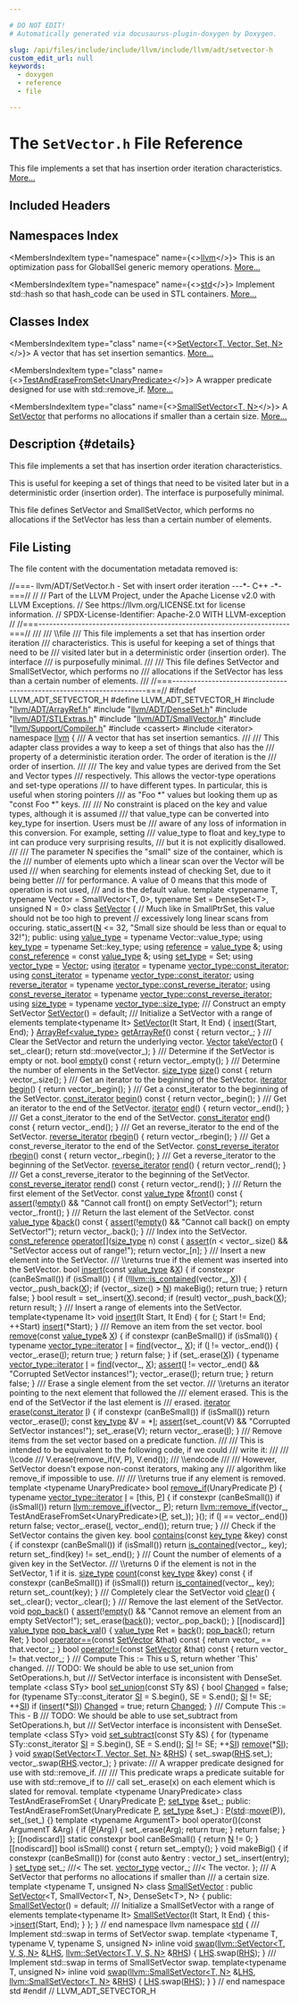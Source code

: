 ```yaml
---

# DO NOT EDIT!
# Automatically generated via docusaurus-plugin-doxygen by Doxygen.

slug: /api/files/include/include/llvm/include/llvm/adt/setvector-h
custom_edit_url: null
keywords:
  - doxygen
  - reference
  - file

---
```





# The `SetVector.h` File Reference

<DoxygenPage pluginConfig={pluginConfig}>

This file implements a set that has insertion order iteration characteristics. <a href="#details">More...</a>

## Included Headers

<IncludesList>
<IncludesListItem
  filePath="llvm/ADT/ArrayRef.h"
  permalink="/docs/api/files/include/include/llvm/include/llvm/adt/arrayref-h"
  isLocal="true" />
<IncludesListItem
  filePath="llvm/ADT/DenseSet.h"
  permalink="/docs/api/files/include/include/llvm/include/llvm/adt/denseset-h"
  isLocal="true" />
<IncludesListItem
  filePath="llvm/ADT/STLExtras.h"
  permalink="/docs/api/files/include/include/llvm/include/llvm/adt/stlextras-h"
  isLocal="true" />
<IncludesListItem
  filePath="llvm/ADT/SmallVector.h"
  permalink="/docs/api/files/include/include/llvm/include/llvm/adt/smallvector-h"
  isLocal="true" />
<IncludesListItem
  filePath="llvm/Support/Compiler.h"
  permalink="/docs/api/files/include/include/llvm/include/llvm/support/compiler-h"
  isLocal="true" />
<IncludesListItem
  filePath="cassert"
  permalink=""
  isLocal="false" />
<IncludesListItem
  filePath="iterator"
  permalink=""
  isLocal="false" />
</IncludesList>

## Namespaces Index

<MembersIndex>

<MembersIndexItem
  type="namespace"
  name={<><a href="/docs/api/namespaces/llvm">llvm</a></>}>
This is an optimization pass for GlobalISel generic memory operations. <a href="/docs/api/namespaces/llvm/#details">More...</a>
</MembersIndexItem>

<MembersIndexItem
  type="namespace"
  name={<><a href="/docs/api/namespaces/std">std</a></>}>
Implement std::hash so that hash&#95;code can be used in STL containers. <a href="/docs/api/namespaces/std/#details">More...</a>
</MembersIndexItem>

</MembersIndex>

## Classes Index

<MembersIndex>

<MembersIndexItem
  type="class"
  name={<><a href="/docs/api/classes/llvm/setvector">SetVector&lt;T, Vector, Set, N&gt;</a></>}>
A vector that has set insertion semantics. <a href="/docs/api/classes/llvm/setvector/#details">More...</a>
</MembersIndexItem>

<MembersIndexItem
  type="class"
  name={<><a href="/docs/api/classes/llvm/setvector/testanderasefromset">TestAndEraseFromSet&lt;UnaryPredicate&gt;</a></>}>
A wrapper predicate designed for use with std::remove&#95;if. <a href="/docs/api/classes/llvm/setvector/testanderasefromset/#details">More...</a>
</MembersIndexItem>

<MembersIndexItem
  type="class"
  name={<><a href="/docs/api/classes/llvm/smallsetvector">SmallSetVector&lt;T, N&gt;</a></>}>
A <a href="/docs/api/classes/llvm/setvector">SetVector</a> that performs no allocations if smaller than a certain size. <a href="/docs/api/classes/llvm/smallsetvector/#details">More...</a>
</MembersIndexItem>

</MembersIndex>

## Description {#details}

This file implements a set that has insertion order iteration characteristics.

This is useful for keeping a set of things that need to be visited later but in a deterministic order (insertion order). The interface is purposefully minimal.

This file defines SetVector and SmallSetVector, which performs no allocations if the SetVector has less than a certain number of elements.

## File Listing

The file content with the documentation metadata removed is:

<ProgramListing>

<Link id="l00001" /><CodeLine lineNumber="1"><span class="doxyHighlightComment">//===- llvm/ADT/SetVector.h - Set with insert order iteration ---&#42;- C++ -&#42;-===//</span></CodeLine>
<Link id="l00002" /><CodeLine lineNumber="2"><span class="doxyHighlightComment">//</span></CodeLine>
<Link id="l00003" /><CodeLine lineNumber="3"><span class="doxyHighlightComment">// Part of the LLVM Project, under the Apache License v2.0 with LLVM Exceptions.</span></CodeLine>
<Link id="l00004" /><CodeLine lineNumber="4"><span class="doxyHighlightComment">// See https://llvm.org/LICENSE.txt for license information.</span></CodeLine>
<Link id="l00005" /><CodeLine lineNumber="5"><span class="doxyHighlightComment">// SPDX-License-Identifier: Apache-2.0 WITH LLVM-exception</span></CodeLine>
<Link id="l00006" /><CodeLine lineNumber="6"><span class="doxyHighlightComment">//</span></CodeLine>
<Link id="l00007" /><CodeLine lineNumber="7"><span class="doxyHighlightComment">//===----------------------------------------------------------------------===//</span></CodeLine>
<Link id="l00008" /><CodeLine lineNumber="8"><span class="doxyHighlightComment">///</span></CodeLine>
<Link id="l00009" /><CodeLine lineNumber="9"><span class="doxyHighlightComment">/// \\file</span></CodeLine>
<Link id="l00010" /><CodeLine lineNumber="10"><span class="doxyHighlightComment">/// This file implements a set that has insertion order iteration</span></CodeLine>
<Link id="l00011" /><CodeLine lineNumber="11"><span class="doxyHighlightComment">/// characteristics. This is useful for keeping a set of things that need to be</span></CodeLine>
<Link id="l00012" /><CodeLine lineNumber="12"><span class="doxyHighlightComment">/// visited later but in a deterministic order (insertion order). The interface</span></CodeLine>
<Link id="l00013" /><CodeLine lineNumber="13"><span class="doxyHighlightComment">/// is purposefully minimal.</span></CodeLine>
<Link id="l00014" /><CodeLine lineNumber="14"><span class="doxyHighlightComment">///</span></CodeLine>
<Link id="l00015" /><CodeLine lineNumber="15"><span class="doxyHighlightComment">/// This file defines SetVector and SmallSetVector, which performs no</span></CodeLine>
<Link id="l00016" /><CodeLine lineNumber="16"><span class="doxyHighlightComment">/// allocations if the SetVector has less than a certain number of elements.</span></CodeLine>
<Link id="l00017" /><CodeLine lineNumber="17"><span class="doxyHighlightComment">///</span></CodeLine>
<Link id="l00018" /><CodeLine lineNumber="18"><span class="doxyHighlightComment">//===----------------------------------------------------------------------===//</span></CodeLine>
<Link id="l00019" /><CodeLine lineNumber="19"></CodeLine>
<Link id="l00020" /><CodeLine lineNumber="20"><span class="doxyHighlightPreprocessor">#ifndef LLVM&#95;ADT&#95;SETVECTOR&#95;H</span></CodeLine>
<Link id="l00021" /><CodeLine lineNumber="21"><span class="doxyHighlightPreprocessor">#define LLVM&#95;ADT&#95;SETVECTOR&#95;H</span></CodeLine>
<Link id="l00022" /><CodeLine lineNumber="22"></CodeLine>
<Link id="l00023" /><CodeLine lineNumber="23"><span class="doxyHighlightPreprocessor">#include &quot;<a href="/docs/api/files/include/include/llvm/include/llvm/adt/arrayref-h">llvm/ADT/ArrayRef.h</a>&quot;</span></CodeLine>
<Link id="l00024" /><CodeLine lineNumber="24"><span class="doxyHighlightPreprocessor">#include &quot;<a href="/docs/api/files/include/include/llvm/include/llvm/adt/denseset-h">llvm/ADT/DenseSet.h</a>&quot;</span></CodeLine>
<Link id="l00025" /><CodeLine lineNumber="25"><span class="doxyHighlightPreprocessor">#include &quot;<a href="/docs/api/files/include/include/llvm/include/llvm/adt/stlextras-h">llvm/ADT/STLExtras.h</a>&quot;</span></CodeLine>
<Link id="l00026" /><CodeLine lineNumber="26"><span class="doxyHighlightPreprocessor">#include &quot;<a href="/docs/api/files/include/include/llvm/include/llvm/adt/smallvector-h">llvm/ADT/SmallVector.h</a>&quot;</span></CodeLine>
<Link id="l00027" /><CodeLine lineNumber="27"><span class="doxyHighlightPreprocessor">#include &quot;<a href="/docs/api/files/include/include/llvm/include/llvm/support/compiler-h">llvm/Support/Compiler.h</a>&quot;</span></CodeLine>
<Link id="l00028" /><CodeLine lineNumber="28"><span class="doxyHighlightPreprocessor">#include &lt;cassert&gt;</span></CodeLine>
<Link id="l00029" /><CodeLine lineNumber="29"><span class="doxyHighlightPreprocessor">#include &lt;iterator&gt;</span></CodeLine>
<Link id="l00030" /><CodeLine lineNumber="30"></CodeLine>
<Link id="l00031" /><CodeLine lineNumber="31"><span class="doxyHighlightKeyword">namespace </span><span class="doxyHighlight"><a href="/docs/api/namespaces/llvm">llvm</a> &#123;</span></CodeLine>
<Link id="l00032" /><CodeLine lineNumber="32"></CodeLine>
<Link id="l00033" /><CodeLine lineNumber="33"><span class="doxyHighlightComment">/// A vector that has set insertion semantics.</span></CodeLine>
<Link id="l00034" /><CodeLine lineNumber="34"><span class="doxyHighlightComment">///</span></CodeLine>
<Link id="l00035" /><CodeLine lineNumber="35"><span class="doxyHighlightComment">/// This adapter class provides a way to keep a set of things that also has the</span></CodeLine>
<Link id="l00036" /><CodeLine lineNumber="36"><span class="doxyHighlightComment">/// property of a deterministic iteration order. The order of iteration is the</span></CodeLine>
<Link id="l00037" /><CodeLine lineNumber="37"><span class="doxyHighlightComment">/// order of insertion.</span></CodeLine>
<Link id="l00038" /><CodeLine lineNumber="38"><span class="doxyHighlightComment">///</span></CodeLine>
<Link id="l00039" /><CodeLine lineNumber="39"><span class="doxyHighlightComment">/// The key and value types are derived from the Set and Vector types</span></CodeLine>
<Link id="l00040" /><CodeLine lineNumber="40"><span class="doxyHighlightComment">/// respectively. This allows the vector-type operations and set-type operations</span></CodeLine>
<Link id="l00041" /><CodeLine lineNumber="41"><span class="doxyHighlightComment">/// to have different types. In particular, this is useful when storing pointers</span></CodeLine>
<Link id="l00042" /><CodeLine lineNumber="42"><span class="doxyHighlightComment">/// as &quot;Foo &#42;&quot; values but looking them up as &quot;const Foo &#42;&quot; keys.</span></CodeLine>
<Link id="l00043" /><CodeLine lineNumber="43"><span class="doxyHighlightComment">///</span></CodeLine>
<Link id="l00044" /><CodeLine lineNumber="44"><span class="doxyHighlightComment">/// No constraint is placed on the key and value types, although it is assumed</span></CodeLine>
<Link id="l00045" /><CodeLine lineNumber="45"><span class="doxyHighlightComment">/// that value&#95;type can be converted into key&#95;type for insertion. Users must be</span></CodeLine>
<Link id="l00046" /><CodeLine lineNumber="46"><span class="doxyHighlightComment">/// aware of any loss of information in this conversion. For example, setting</span></CodeLine>
<Link id="l00047" /><CodeLine lineNumber="47"><span class="doxyHighlightComment">/// value&#95;type to float and key&#95;type to int can produce very surprising results,</span></CodeLine>
<Link id="l00048" /><CodeLine lineNumber="48"><span class="doxyHighlightComment">/// but it is not explicitly disallowed.</span></CodeLine>
<Link id="l00049" /><CodeLine lineNumber="49"><span class="doxyHighlightComment">///</span></CodeLine>
<Link id="l00050" /><CodeLine lineNumber="50"><span class="doxyHighlightComment">/// The parameter N specifies the &quot;small&quot; size of the container, which is the</span></CodeLine>
<Link id="l00051" /><CodeLine lineNumber="51"><span class="doxyHighlightComment">/// number of elements upto which a linear scan over the Vector will be used</span></CodeLine>
<Link id="l00052" /><CodeLine lineNumber="52"><span class="doxyHighlightComment">/// when searching for elements instead of checking Set, due to it being better</span></CodeLine>
<Link id="l00053" /><CodeLine lineNumber="53"><span class="doxyHighlightComment">/// for performance. A value of 0 means that this mode of operation is not used,</span></CodeLine>
<Link id="l00054" /><CodeLine lineNumber="54"><span class="doxyHighlightComment">/// and is the default value.</span></CodeLine>
<Link id="l00055" /><CodeLine lineNumber="55"><span class="doxyHighlightKeyword">template</span><span class="doxyHighlight"> &lt;</span><span class="doxyHighlightKeyword">typename</span><span class="doxyHighlight"> T, </span><span class="doxyHighlightKeyword">typename</span><span class="doxyHighlight"> Vector = SmallVector&lt;T, 0&gt;,</span></CodeLine>
<Link id="l00056" /><CodeLine lineNumber="56"><span class="doxyHighlight">          </span><span class="doxyHighlightKeyword">typename</span><span class="doxyHighlight"> Set = DenseSet&lt;T&gt;, </span><span class="doxyHighlightKeywordType">unsigned</span><span class="doxyHighlight"> N = 0&gt;</span></CodeLine>
<Link id="l00057" /><CodeLine lineNumber="57" lineLink="/docs/api/classes/llvm/setvector"><span class="doxyHighlightKeyword">class </span><span class="doxyHighlight"><a href="/docs/api/classes/llvm/setvector/#a896b8b007b724f3f93a2db5bfc22a005">SetVector</a> &#123;</span></CodeLine>
<Link id="l00058" /><CodeLine lineNumber="58"><span class="doxyHighlight">  </span><span class="doxyHighlightComment">// Much like in SmallPtrSet, this value should not be too high to prevent</span></CodeLine>
<Link id="l00059" /><CodeLine lineNumber="59"><span class="doxyHighlight">  </span><span class="doxyHighlightComment">// excessively long linear scans from occuring.</span></CodeLine>
<Link id="l00060" /><CodeLine lineNumber="60"><span class="doxyHighlight">  </span><span class="doxyHighlightKeyword">static&#95;assert</span><span class="doxyHighlight">(<a href="/docs/api/files/lib/lib/support/regcomp-c/#a0240ac851181b84ac374872dc5434ee4">N</a> &lt;= 32, </span><span class="doxyHighlightStringLiteral">&quot;Small size should be less than or equal to 32!&quot;</span><span class="doxyHighlight">);</span></CodeLine>
<Link id="l00061" /><CodeLine lineNumber="61"></CodeLine>
<Link id="l00062" /><CodeLine lineNumber="62"><span class="doxyHighlightKeyword">public</span><span class="doxyHighlight">:</span></CodeLine>
<Link id="l00063" /><CodeLine lineNumber="63" lineLink="/docs/api/classes/llvm/setvector/#a692c0253127bfefd5af29b4d2d43de22"><span class="doxyHighlight">  </span><span class="doxyHighlightKeyword">using </span><span class="doxyHighlight"><a href="/docs/api/classes/llvm/setvector/#a692c0253127bfefd5af29b4d2d43de22">value&#95;type</a> = </span><span class="doxyHighlightKeyword">typename</span><span class="doxyHighlight"> Vector::value&#95;type;</span></CodeLine>
<Link id="l00064" /><CodeLine lineNumber="64" lineLink="/docs/api/classes/llvm/setvector/#aecccf73c9133577d233737080c5bd91c"><span class="doxyHighlight">  </span><span class="doxyHighlightKeyword">using </span><span class="doxyHighlight"><a href="/docs/api/classes/llvm/setvector/#aecccf73c9133577d233737080c5bd91c">key&#95;type</a> = </span><span class="doxyHighlightKeyword">typename</span><span class="doxyHighlight"> Set::key&#95;type;</span></CodeLine>
<Link id="l00065" /><CodeLine lineNumber="65" lineLink="/docs/api/classes/llvm/setvector/#a36cd7246b6c7cc77cc9abdeaa2dfac73"><span class="doxyHighlight">  </span><span class="doxyHighlightKeyword">using </span><span class="doxyHighlight"><a href="/docs/api/classes/llvm/setvector/#a36cd7246b6c7cc77cc9abdeaa2dfac73">reference</a> = <a href="/docs/api/classes/llvm/setvector/#a692c0253127bfefd5af29b4d2d43de22">value&#95;type</a> &amp;;</span></CodeLine>
<Link id="l00066" /><CodeLine lineNumber="66" lineLink="/docs/api/classes/llvm/setvector/#ace1688c1967ea119d9fbf77d87a90e33"><span class="doxyHighlight">  </span><span class="doxyHighlightKeyword">using </span><span class="doxyHighlight"><a href="/docs/api/classes/llvm/setvector/#ace1688c1967ea119d9fbf77d87a90e33">const&#95;reference</a> = </span><span class="doxyHighlightKeyword">const</span><span class="doxyHighlight"> <a href="/docs/api/classes/llvm/setvector/#a692c0253127bfefd5af29b4d2d43de22">value&#95;type</a> &amp;;</span></CodeLine>
<Link id="l00067" /><CodeLine lineNumber="67" lineLink="/docs/api/classes/llvm/setvector/#a84726ca99fbc5092d28cff3ac7161aa2"><span class="doxyHighlight">  </span><span class="doxyHighlightKeyword">using </span><span class="doxyHighlight"><a href="/docs/api/classes/llvm/setvector/#a84726ca99fbc5092d28cff3ac7161aa2">set&#95;type</a> = Set;</span></CodeLine>
<Link id="l00068" /><CodeLine lineNumber="68" lineLink="/docs/api/classes/llvm/setvector/#a417183b6d322849206038d981f38ab0c"><span class="doxyHighlight">  </span><span class="doxyHighlightKeyword">using </span><span class="doxyHighlight"><a href="/docs/api/classes/llvm/setvector/#a417183b6d322849206038d981f38ab0c">vector&#95;type</a> = <a href="/docs/api/namespaces/llvm/#add480f2ed87faa59c16d4c01ffb4bf39a57dea6f5039281b7fee517fc43bf3110">Vector</a>;</span></CodeLine>
<Link id="l00069" /><CodeLine lineNumber="69" lineLink="/docs/api/classes/llvm/setvector/#a813fd00ac7e5e3261ffe67f9322a5480"><span class="doxyHighlight">  </span><span class="doxyHighlightKeyword">using </span><span class="doxyHighlight"><a href="/docs/api/classes/llvm/setvector/#a813fd00ac7e5e3261ffe67f9322a5480">iterator</a> = </span><span class="doxyHighlightKeyword">typename</span><span class="doxyHighlight"> <a href="/docs/api/classes/llvm/smallvectortemplatecommon/#aa11b903431c1931920939bac6b5293a2">vector&#95;type::const&#95;iterator</a>;</span></CodeLine>
<Link id="l00070" /><CodeLine lineNumber="70" lineLink="/docs/api/classes/llvm/setvector/#a954de16c021e57fb3c8e8143bdb428ca"><span class="doxyHighlight">  </span><span class="doxyHighlightKeyword">using </span><span class="doxyHighlight"><a href="/docs/api/classes/llvm/setvector/#a954de16c021e57fb3c8e8143bdb428ca">const&#95;iterator</a> = </span><span class="doxyHighlightKeyword">typename</span><span class="doxyHighlight"> <a href="/docs/api/classes/llvm/smallvectortemplatecommon/#aa11b903431c1931920939bac6b5293a2">vector&#95;type::const&#95;iterator</a>;</span></CodeLine>
<Link id="l00071" /><CodeLine lineNumber="71" lineLink="/docs/api/classes/llvm/setvector/#a0cd26437f46021b690a0761dd6bc1933"><span class="doxyHighlight">  </span><span class="doxyHighlightKeyword">using </span><span class="doxyHighlight"><a href="/docs/api/classes/llvm/setvector/#a0cd26437f46021b690a0761dd6bc1933">reverse&#95;iterator</a> = </span><span class="doxyHighlightKeyword">typename</span><span class="doxyHighlight"> <a href="/docs/api/classes/llvm/smallvectortemplatecommon/#a739c383b97286396ce969b521da2f642">vector&#95;type::const&#95;reverse&#95;iterator</a>;</span></CodeLine>
<Link id="l00072" /><CodeLine lineNumber="72" lineLink="/docs/api/classes/llvm/setvector/#a38cb82d666a16e3ecf85bbf8eab8d1dc"><span class="doxyHighlight">  </span><span class="doxyHighlightKeyword">using </span><span class="doxyHighlight"><a href="/docs/api/classes/llvm/setvector/#a38cb82d666a16e3ecf85bbf8eab8d1dc">const&#95;reverse&#95;iterator</a> = </span><span class="doxyHighlightKeyword">typename</span><span class="doxyHighlight"> <a href="/docs/api/classes/llvm/smallvectortemplatecommon/#a739c383b97286396ce969b521da2f642">vector&#95;type::const&#95;reverse&#95;iterator</a>;</span></CodeLine>
<Link id="l00073" /><CodeLine lineNumber="73" lineLink="/docs/api/classes/llvm/setvector/#aa6ab30877b6d8c2be1ab643ec871ebe0"><span class="doxyHighlight">  </span><span class="doxyHighlightKeyword">using </span><span class="doxyHighlight"><a href="/docs/api/classes/llvm/setvector/#aa6ab30877b6d8c2be1ab643ec871ebe0">size&#95;type</a> = </span><span class="doxyHighlightKeyword">typename</span><span class="doxyHighlight"> <a href="/docs/api/classes/llvm/smallvectortemplatecommon/#a163fe217cc28bc0ea2d64bf6d18b975e">vector&#95;type::size&#95;type</a>;</span></CodeLine>
<Link id="l00074" /><CodeLine lineNumber="74"></CodeLine>
<Link id="l00075" /><CodeLine lineNumber="75"><span class="doxyHighlightComment">  /// Construct an empty SetVector</span></CodeLine>
<Link id="l00076" /><CodeLine lineNumber="76" lineLink="/docs/api/classes/llvm/setvector/#a896b8b007b724f3f93a2db5bfc22a005"><span class="doxyHighlight">  <a href="/docs/api/classes/llvm/setvector/#a896b8b007b724f3f93a2db5bfc22a005">SetVector</a>() = </span><span class="doxyHighlightKeywordFlow">default</span><span class="doxyHighlight">;</span></CodeLine>
<Link id="l00077" /><CodeLine lineNumber="77"></CodeLine>
<Link id="l00078" /><CodeLine lineNumber="78"><span class="doxyHighlightComment">  /// Initialize a SetVector with a range of elements</span></CodeLine>
<Link id="l00079" /><CodeLine lineNumber="79"><span class="doxyHighlight">  </span><span class="doxyHighlightKeyword">template</span><span class="doxyHighlight">&lt;</span><span class="doxyHighlightKeyword">typename</span><span class="doxyHighlight"> It&gt;</span></CodeLine>
<Link id="l00080" /><CodeLine lineNumber="80" lineLink="/docs/api/classes/llvm/setvector/#ae5e3feb900e9b0a9d6c3eb4b1a498563"><span class="doxyHighlight">  <a href="/docs/api/classes/llvm/setvector/#ae5e3feb900e9b0a9d6c3eb4b1a498563">SetVector</a>(It Start, It End) &#123;</span></CodeLine>
<Link id="l00081" /><CodeLine lineNumber="81"><span class="doxyHighlight">    <a href="/docs/api/classes/llvm/setvector/#af34eb71cc483e84d2eca80575cb9ccde">insert</a>(Start, End);</span></CodeLine>
<Link id="l00082" /><CodeLine lineNumber="82"><span class="doxyHighlight">  &#125;</span></CodeLine>
<Link id="l00083" /><CodeLine lineNumber="83"></CodeLine>
<Link id="l00084" /><CodeLine lineNumber="84" lineLink="/docs/api/classes/llvm/setvector/#a0c7d0dae14eb8a5916fff9f72d8b46d2"><span class="doxyHighlight">  <a href="/docs/api/classes/llvm/arrayref">ArrayRef&lt;value&#95;type&gt;</a> <a href="/docs/api/classes/llvm/setvector/#a0c7d0dae14eb8a5916fff9f72d8b46d2">getArrayRef</a>()</span><span class="doxyHighlightKeyword"> const </span><span class="doxyHighlight">&#123; </span><span class="doxyHighlightKeywordFlow">return</span><span class="doxyHighlight"> vector&#95;; &#125;</span></CodeLine>
<Link id="l00085" /><CodeLine lineNumber="85"></CodeLine>
<Link id="l00086" /><CodeLine lineNumber="86"><span class="doxyHighlightComment">  /// Clear the SetVector and return the underlying vector.</span></CodeLine>
<Link id="l00087" /><CodeLine lineNumber="87" lineLink="/docs/api/classes/llvm/setvector/#a7c36580f905b274ca0a1ade46ba06ae0"><span class="doxyHighlight">  <a href="/docs/api/namespaces/llvm/#add480f2ed87faa59c16d4c01ffb4bf39a57dea6f5039281b7fee517fc43bf3110">Vector</a> <a href="/docs/api/classes/llvm/setvector/#a7c36580f905b274ca0a1ade46ba06ae0">takeVector</a>() &#123;</span></CodeLine>
<Link id="l00088" /><CodeLine lineNumber="88"><span class="doxyHighlight">    set&#95;.clear();</span></CodeLine>
<Link id="l00089" /><CodeLine lineNumber="89"><span class="doxyHighlight">    </span><span class="doxyHighlightKeywordFlow">return</span><span class="doxyHighlight"> std::move(vector&#95;);</span></CodeLine>
<Link id="l00090" /><CodeLine lineNumber="90"><span class="doxyHighlight">  &#125;</span></CodeLine>
<Link id="l00091" /><CodeLine lineNumber="91"></CodeLine>
<Link id="l00092" /><CodeLine lineNumber="92"><span class="doxyHighlightComment">  /// Determine if the SetVector is empty or not.</span></CodeLine>
<Link id="l00093" /><CodeLine lineNumber="93" lineLink="/docs/api/classes/llvm/setvector/#ac178f4fc4e4a0642610c374256b9fb27"><span class="doxyHighlight">  </span><span class="doxyHighlightKeywordType">bool</span><span class="doxyHighlight"> <a href="/docs/api/classes/llvm/setvector/#ac178f4fc4e4a0642610c374256b9fb27">empty</a>()</span><span class="doxyHighlightKeyword"> const </span><span class="doxyHighlight">&#123;</span></CodeLine>
<Link id="l00094" /><CodeLine lineNumber="94"><span class="doxyHighlight">    </span><span class="doxyHighlightKeywordFlow">return</span><span class="doxyHighlight"> vector&#95;.empty();</span></CodeLine>
<Link id="l00095" /><CodeLine lineNumber="95"><span class="doxyHighlight">  &#125;</span></CodeLine>
<Link id="l00096" /><CodeLine lineNumber="96"></CodeLine>
<Link id="l00097" /><CodeLine lineNumber="97"><span class="doxyHighlightComment">  /// Determine the number of elements in the SetVector.</span></CodeLine>
<Link id="l00098" /><CodeLine lineNumber="98" lineLink="/docs/api/classes/llvm/setvector/#a1a42c1ba878bd637f374197d05f0a97f"><span class="doxyHighlight">  <a href="/docs/api/classes/llvm/setvector/#aa6ab30877b6d8c2be1ab643ec871ebe0">size&#95;type</a> <a href="/docs/api/classes/llvm/setvector/#a1a42c1ba878bd637f374197d05f0a97f">size</a>()</span><span class="doxyHighlightKeyword"> const </span><span class="doxyHighlight">&#123;</span></CodeLine>
<Link id="l00099" /><CodeLine lineNumber="99"><span class="doxyHighlight">    </span><span class="doxyHighlightKeywordFlow">return</span><span class="doxyHighlight"> vector&#95;.size();</span></CodeLine>
<Link id="l00100" /><CodeLine lineNumber="100"><span class="doxyHighlight">  &#125;</span></CodeLine>
<Link id="l00101" /><CodeLine lineNumber="101"></CodeLine>
<Link id="l00102" /><CodeLine lineNumber="102"><span class="doxyHighlightComment">  /// Get an iterator to the beginning of the SetVector.</span></CodeLine>
<Link id="l00103" /><CodeLine lineNumber="103" lineLink="/docs/api/classes/llvm/setvector/#ad0bf95396cec46a41371341460d14a1c"><span class="doxyHighlight">  <a href="/docs/api/classes/llvm/setvector/#a813fd00ac7e5e3261ffe67f9322a5480">iterator</a> <a href="/docs/api/classes/llvm/setvector/#ad0bf95396cec46a41371341460d14a1c">begin</a>() &#123;</span></CodeLine>
<Link id="l00104" /><CodeLine lineNumber="104"><span class="doxyHighlight">    </span><span class="doxyHighlightKeywordFlow">return</span><span class="doxyHighlight"> vector&#95;.begin();</span></CodeLine>
<Link id="l00105" /><CodeLine lineNumber="105"><span class="doxyHighlight">  &#125;</span></CodeLine>
<Link id="l00106" /><CodeLine lineNumber="106"></CodeLine>
<Link id="l00107" /><CodeLine lineNumber="107"><span class="doxyHighlightComment">  /// Get a const&#95;iterator to the beginning of the SetVector.</span></CodeLine>
<Link id="l00108" /><CodeLine lineNumber="108" lineLink="/docs/api/classes/llvm/setvector/#aad6c9b558ed6c6eb1222a16129883e43"><span class="doxyHighlight">  <a href="/docs/api/classes/llvm/setvector/#a954de16c021e57fb3c8e8143bdb428ca">const&#95;iterator</a> <a href="/docs/api/classes/llvm/setvector/#aad6c9b558ed6c6eb1222a16129883e43">begin</a>()</span><span class="doxyHighlightKeyword"> const </span><span class="doxyHighlight">&#123;</span></CodeLine>
<Link id="l00109" /><CodeLine lineNumber="109"><span class="doxyHighlight">    </span><span class="doxyHighlightKeywordFlow">return</span><span class="doxyHighlight"> vector&#95;.begin();</span></CodeLine>
<Link id="l00110" /><CodeLine lineNumber="110"><span class="doxyHighlight">  &#125;</span></CodeLine>
<Link id="l00111" /><CodeLine lineNumber="111"></CodeLine>
<Link id="l00112" /><CodeLine lineNumber="112"><span class="doxyHighlightComment">  /// Get an iterator to the end of the SetVector.</span></CodeLine>
<Link id="l00113" /><CodeLine lineNumber="113" lineLink="/docs/api/classes/llvm/setvector/#a889cc0df630d4b01e12d359517e26670"><span class="doxyHighlight">  <a href="/docs/api/classes/llvm/setvector/#a813fd00ac7e5e3261ffe67f9322a5480">iterator</a> <a href="/docs/api/classes/llvm/setvector/#a889cc0df630d4b01e12d359517e26670">end</a>() &#123;</span></CodeLine>
<Link id="l00114" /><CodeLine lineNumber="114"><span class="doxyHighlight">    </span><span class="doxyHighlightKeywordFlow">return</span><span class="doxyHighlight"> vector&#95;.end();</span></CodeLine>
<Link id="l00115" /><CodeLine lineNumber="115"><span class="doxyHighlight">  &#125;</span></CodeLine>
<Link id="l00116" /><CodeLine lineNumber="116"></CodeLine>
<Link id="l00117" /><CodeLine lineNumber="117"><span class="doxyHighlightComment">  /// Get a const&#95;iterator to the end of the SetVector.</span></CodeLine>
<Link id="l00118" /><CodeLine lineNumber="118" lineLink="/docs/api/classes/llvm/setvector/#a96d436eeb836beb3785643b2fe814823"><span class="doxyHighlight">  <a href="/docs/api/classes/llvm/setvector/#a954de16c021e57fb3c8e8143bdb428ca">const&#95;iterator</a> <a href="/docs/api/classes/llvm/setvector/#a96d436eeb836beb3785643b2fe814823">end</a>()</span><span class="doxyHighlightKeyword"> const </span><span class="doxyHighlight">&#123;</span></CodeLine>
<Link id="l00119" /><CodeLine lineNumber="119"><span class="doxyHighlight">    </span><span class="doxyHighlightKeywordFlow">return</span><span class="doxyHighlight"> vector&#95;.end();</span></CodeLine>
<Link id="l00120" /><CodeLine lineNumber="120"><span class="doxyHighlight">  &#125;</span></CodeLine>
<Link id="l00121" /><CodeLine lineNumber="121"></CodeLine>
<Link id="l00122" /><CodeLine lineNumber="122"><span class="doxyHighlightComment">  /// Get an reverse&#95;iterator to the end of the SetVector.</span></CodeLine>
<Link id="l00123" /><CodeLine lineNumber="123" lineLink="/docs/api/classes/llvm/setvector/#a93d06d8915817e94a425aca68a8b8628"><span class="doxyHighlight">  <a href="/docs/api/classes/llvm/setvector/#a0cd26437f46021b690a0761dd6bc1933">reverse&#95;iterator</a> <a href="/docs/api/classes/llvm/setvector/#a93d06d8915817e94a425aca68a8b8628">rbegin</a>() &#123;</span></CodeLine>
<Link id="l00124" /><CodeLine lineNumber="124"><span class="doxyHighlight">    </span><span class="doxyHighlightKeywordFlow">return</span><span class="doxyHighlight"> vector&#95;.rbegin();</span></CodeLine>
<Link id="l00125" /><CodeLine lineNumber="125"><span class="doxyHighlight">  &#125;</span></CodeLine>
<Link id="l00126" /><CodeLine lineNumber="126"></CodeLine>
<Link id="l00127" /><CodeLine lineNumber="127"><span class="doxyHighlightComment">  /// Get a const&#95;reverse&#95;iterator to the end of the SetVector.</span></CodeLine>
<Link id="l00128" /><CodeLine lineNumber="128" lineLink="/docs/api/classes/llvm/setvector/#a6f640ea4cf46e2ec72e5e150b6978638"><span class="doxyHighlight">  <a href="/docs/api/classes/llvm/setvector/#a38cb82d666a16e3ecf85bbf8eab8d1dc">const&#95;reverse&#95;iterator</a> <a href="/docs/api/classes/llvm/setvector/#a6f640ea4cf46e2ec72e5e150b6978638">rbegin</a>()</span><span class="doxyHighlightKeyword"> const </span><span class="doxyHighlight">&#123;</span></CodeLine>
<Link id="l00129" /><CodeLine lineNumber="129"><span class="doxyHighlight">    </span><span class="doxyHighlightKeywordFlow">return</span><span class="doxyHighlight"> vector&#95;.rbegin();</span></CodeLine>
<Link id="l00130" /><CodeLine lineNumber="130"><span class="doxyHighlight">  &#125;</span></CodeLine>
<Link id="l00131" /><CodeLine lineNumber="131"></CodeLine>
<Link id="l00132" /><CodeLine lineNumber="132"><span class="doxyHighlightComment">  /// Get a reverse&#95;iterator to the beginning of the SetVector.</span></CodeLine>
<Link id="l00133" /><CodeLine lineNumber="133" lineLink="/docs/api/classes/llvm/setvector/#aa1aa7b0d548ef1b5a4c3eeb728c9c4c5"><span class="doxyHighlight">  <a href="/docs/api/classes/llvm/setvector/#a0cd26437f46021b690a0761dd6bc1933">reverse&#95;iterator</a> <a href="/docs/api/classes/llvm/setvector/#aa1aa7b0d548ef1b5a4c3eeb728c9c4c5">rend</a>() &#123;</span></CodeLine>
<Link id="l00134" /><CodeLine lineNumber="134"><span class="doxyHighlight">    </span><span class="doxyHighlightKeywordFlow">return</span><span class="doxyHighlight"> vector&#95;.rend();</span></CodeLine>
<Link id="l00135" /><CodeLine lineNumber="135"><span class="doxyHighlight">  &#125;</span></CodeLine>
<Link id="l00136" /><CodeLine lineNumber="136"></CodeLine>
<Link id="l00137" /><CodeLine lineNumber="137"><span class="doxyHighlightComment">  /// Get a const&#95;reverse&#95;iterator to the beginning of the SetVector.</span></CodeLine>
<Link id="l00138" /><CodeLine lineNumber="138" lineLink="/docs/api/classes/llvm/setvector/#a066003d81b0765efce9ccb58222f2199"><span class="doxyHighlight">  <a href="/docs/api/classes/llvm/setvector/#a38cb82d666a16e3ecf85bbf8eab8d1dc">const&#95;reverse&#95;iterator</a> <a href="/docs/api/classes/llvm/setvector/#a066003d81b0765efce9ccb58222f2199">rend</a>()</span><span class="doxyHighlightKeyword"> const </span><span class="doxyHighlight">&#123;</span></CodeLine>
<Link id="l00139" /><CodeLine lineNumber="139"><span class="doxyHighlight">    </span><span class="doxyHighlightKeywordFlow">return</span><span class="doxyHighlight"> vector&#95;.rend();</span></CodeLine>
<Link id="l00140" /><CodeLine lineNumber="140"><span class="doxyHighlight">  &#125;</span></CodeLine>
<Link id="l00141" /><CodeLine lineNumber="141"></CodeLine>
<Link id="l00142" /><CodeLine lineNumber="142"><span class="doxyHighlightComment">  /// Return the first element of the SetVector.</span></CodeLine>
<Link id="l00143" /><CodeLine lineNumber="143" lineLink="/docs/api/classes/llvm/setvector/#a2309608beb7af149f7bf6158319ecfdb"><span class="doxyHighlight">  </span><span class="doxyHighlightKeyword">const</span><span class="doxyHighlight"> <a href="/docs/api/classes/llvm/setvector/#a692c0253127bfefd5af29b4d2d43de22">value&#95;type</a> &amp;<a href="/docs/api/classes/llvm/setvector/#a2309608beb7af149f7bf6158319ecfdb">front</a>()</span><span class="doxyHighlightKeyword"> const </span><span class="doxyHighlight">&#123;</span></CodeLine>
<Link id="l00144" /><CodeLine lineNumber="144"><span class="doxyHighlight">    <a href="/docs/api/files/lib/lib/target/lib/target/amdgpu/silowercontrolflow-cpp/#a4868c5d81c5ccc98c47aeab6244346a0">assert</a>(!<a href="/docs/api/classes/llvm/setvector/#ac178f4fc4e4a0642610c374256b9fb27">empty</a>() &amp;&amp; </span><span class="doxyHighlightStringLiteral">&quot;Cannot call front() on empty SetVector!&quot;</span><span class="doxyHighlight">);</span></CodeLine>
<Link id="l00145" /><CodeLine lineNumber="145"><span class="doxyHighlight">    </span><span class="doxyHighlightKeywordFlow">return</span><span class="doxyHighlight"> vector&#95;.front();</span></CodeLine>
<Link id="l00146" /><CodeLine lineNumber="146"><span class="doxyHighlight">  &#125;</span></CodeLine>
<Link id="l00147" /><CodeLine lineNumber="147"></CodeLine>
<Link id="l00148" /><CodeLine lineNumber="148"><span class="doxyHighlightComment">  /// Return the last element of the SetVector.</span></CodeLine>
<Link id="l00149" /><CodeLine lineNumber="149" lineLink="/docs/api/classes/llvm/setvector/#a475a23ed9737641ade0a2f0dab1f19d0"><span class="doxyHighlight">  </span><span class="doxyHighlightKeyword">const</span><span class="doxyHighlight"> <a href="/docs/api/classes/llvm/setvector/#a692c0253127bfefd5af29b4d2d43de22">value&#95;type</a> &amp;<a href="/docs/api/classes/llvm/setvector/#a475a23ed9737641ade0a2f0dab1f19d0">back</a>()</span><span class="doxyHighlightKeyword"> const </span><span class="doxyHighlight">&#123;</span></CodeLine>
<Link id="l00150" /><CodeLine lineNumber="150"><span class="doxyHighlight">    <a href="/docs/api/files/lib/lib/target/lib/target/amdgpu/silowercontrolflow-cpp/#a4868c5d81c5ccc98c47aeab6244346a0">assert</a>(!<a href="/docs/api/classes/llvm/setvector/#ac178f4fc4e4a0642610c374256b9fb27">empty</a>() &amp;&amp; </span><span class="doxyHighlightStringLiteral">&quot;Cannot call back() on empty SetVector!&quot;</span><span class="doxyHighlight">);</span></CodeLine>
<Link id="l00151" /><CodeLine lineNumber="151"><span class="doxyHighlight">    </span><span class="doxyHighlightKeywordFlow">return</span><span class="doxyHighlight"> vector&#95;.back();</span></CodeLine>
<Link id="l00152" /><CodeLine lineNumber="152"><span class="doxyHighlight">  &#125;</span></CodeLine>
<Link id="l00153" /><CodeLine lineNumber="153"></CodeLine>
<Link id="l00154" /><CodeLine lineNumber="154"><span class="doxyHighlightComment">  /// Index into the SetVector.</span></CodeLine>
<Link id="l00155" /><CodeLine lineNumber="155" lineLink="/docs/api/classes/llvm/setvector/#afe7f4c0d68bbbe6c87591ca47b576111"><span class="doxyHighlight">  <a href="/docs/api/classes/llvm/setvector/#ace1688c1967ea119d9fbf77d87a90e33">const&#95;reference</a> <a href="/docs/api/classes/llvm/setvector/#afe7f4c0d68bbbe6c87591ca47b576111">operator&#91;&#93;</a>(<a href="/docs/api/classes/llvm/setvector/#aa6ab30877b6d8c2be1ab643ec871ebe0">size&#95;type</a> n)</span><span class="doxyHighlightKeyword"> const </span><span class="doxyHighlight">&#123;</span></CodeLine>
<Link id="l00156" /><CodeLine lineNumber="156"><span class="doxyHighlight">    <a href="/docs/api/files/lib/lib/target/lib/target/amdgpu/silowercontrolflow-cpp/#a4868c5d81c5ccc98c47aeab6244346a0">assert</a>(n &lt; vector&#95;.size() &amp;&amp; </span><span class="doxyHighlightStringLiteral">&quot;SetVector access out of range!&quot;</span><span class="doxyHighlight">);</span></CodeLine>
<Link id="l00157" /><CodeLine lineNumber="157"><span class="doxyHighlight">    </span><span class="doxyHighlightKeywordFlow">return</span><span class="doxyHighlight"> vector&#95;&#91;n&#93;;</span></CodeLine>
<Link id="l00158" /><CodeLine lineNumber="158"><span class="doxyHighlight">  &#125;</span></CodeLine>
<Link id="l00159" /><CodeLine lineNumber="159"></CodeLine>
<Link id="l00160" /><CodeLine lineNumber="160"><span class="doxyHighlightComment">  /// Insert a new element into the SetVector.</span></CodeLine>
<Link id="l00161" /><CodeLine lineNumber="161"><span class="doxyHighlightComment">  /// \\returns true if the element was inserted into the SetVector.</span></CodeLine>
<Link id="l00162" /><CodeLine lineNumber="162" lineLink="/docs/api/classes/llvm/setvector/#af34eb71cc483e84d2eca80575cb9ccde"><span class="doxyHighlight">  </span><span class="doxyHighlightKeywordType">bool</span><span class="doxyHighlight"> <a href="/docs/api/classes/llvm/setvector/#af34eb71cc483e84d2eca80575cb9ccde">insert</a>(</span><span class="doxyHighlightKeyword">const</span><span class="doxyHighlight"> <a href="/docs/api/classes/llvm/setvector/#a692c0253127bfefd5af29b4d2d43de22">value&#95;type</a> &amp;<a href="/docs/api/files/lib/lib/tablegen/tablegenbackendskeleton-cpp/#ab60f28d7a141ac46ccc200176a1bca8b">X</a>) &#123;</span></CodeLine>
<Link id="l00163" /><CodeLine lineNumber="163"><span class="doxyHighlight">    </span><span class="doxyHighlightKeywordFlow">if</span><span class="doxyHighlight"> </span><span class="doxyHighlightKeyword">constexpr</span><span class="doxyHighlight"> (canBeSmall())</span></CodeLine>
<Link id="l00164" /><CodeLine lineNumber="164"><span class="doxyHighlight">      </span><span class="doxyHighlightKeywordFlow">if</span><span class="doxyHighlight"> (isSmall()) &#123;</span></CodeLine>
<Link id="l00165" /><CodeLine lineNumber="165"><span class="doxyHighlight">        </span><span class="doxyHighlightKeywordFlow">if</span><span class="doxyHighlight"> (!<a href="/docs/api/namespaces/llvm/#acd1cd968cb420c82d70926920fcdc7d7">llvm::is&#95;contained</a>(vector&#95;, <a href="/docs/api/files/lib/lib/tablegen/tablegenbackendskeleton-cpp/#ab60f28d7a141ac46ccc200176a1bca8b">X</a>)) &#123;</span></CodeLine>
<Link id="l00166" /><CodeLine lineNumber="166"><span class="doxyHighlight">          vector&#95;.push&#95;back(<a href="/docs/api/files/lib/lib/tablegen/tablegenbackendskeleton-cpp/#ab60f28d7a141ac46ccc200176a1bca8b">X</a>);</span></CodeLine>
<Link id="l00167" /><CodeLine lineNumber="167"><span class="doxyHighlight">          </span><span class="doxyHighlightKeywordFlow">if</span><span class="doxyHighlight"> (vector&#95;.size() &gt; <a href="/docs/api/files/lib/lib/support/regcomp-c/#a0240ac851181b84ac374872dc5434ee4">N</a>)</span></CodeLine>
<Link id="l00168" /><CodeLine lineNumber="168"><span class="doxyHighlight">            makeBig();</span></CodeLine>
<Link id="l00169" /><CodeLine lineNumber="169"><span class="doxyHighlight">          </span><span class="doxyHighlightKeywordFlow">return</span><span class="doxyHighlight"> </span><span class="doxyHighlightKeyword">true</span><span class="doxyHighlight">;</span></CodeLine>
<Link id="l00170" /><CodeLine lineNumber="170"><span class="doxyHighlight">        &#125;</span></CodeLine>
<Link id="l00171" /><CodeLine lineNumber="171"><span class="doxyHighlight">        </span><span class="doxyHighlightKeywordFlow">return</span><span class="doxyHighlight"> </span><span class="doxyHighlightKeyword">false</span><span class="doxyHighlight">;</span></CodeLine>
<Link id="l00172" /><CodeLine lineNumber="172"><span class="doxyHighlight">      &#125;</span></CodeLine>
<Link id="l00173" /><CodeLine lineNumber="173"></CodeLine>
<Link id="l00174" /><CodeLine lineNumber="174"><span class="doxyHighlight">    </span><span class="doxyHighlightKeywordType">bool</span><span class="doxyHighlight"> result = set&#95;.insert(<a href="/docs/api/files/lib/lib/tablegen/tablegenbackendskeleton-cpp/#ab60f28d7a141ac46ccc200176a1bca8b">X</a>).second;</span></CodeLine>
<Link id="l00175" /><CodeLine lineNumber="175"><span class="doxyHighlight">    </span><span class="doxyHighlightKeywordFlow">if</span><span class="doxyHighlight"> (result)</span></CodeLine>
<Link id="l00176" /><CodeLine lineNumber="176"><span class="doxyHighlight">      vector&#95;.push&#95;back(<a href="/docs/api/files/lib/lib/tablegen/tablegenbackendskeleton-cpp/#ab60f28d7a141ac46ccc200176a1bca8b">X</a>);</span></CodeLine>
<Link id="l00177" /><CodeLine lineNumber="177"><span class="doxyHighlight">    </span><span class="doxyHighlightKeywordFlow">return</span><span class="doxyHighlight"> result;</span></CodeLine>
<Link id="l00178" /><CodeLine lineNumber="178"><span class="doxyHighlight">  &#125;</span></CodeLine>
<Link id="l00179" /><CodeLine lineNumber="179"></CodeLine>
<Link id="l00180" /><CodeLine lineNumber="180"><span class="doxyHighlightComment">  /// Insert a range of elements into the SetVector.</span></CodeLine>
<Link id="l00181" /><CodeLine lineNumber="181"><span class="doxyHighlight">  </span><span class="doxyHighlightKeyword">template</span><span class="doxyHighlight">&lt;</span><span class="doxyHighlightKeyword">typename</span><span class="doxyHighlight"> It&gt;</span></CodeLine>
<Link id="l00182" /><CodeLine lineNumber="182" lineLink="/docs/api/classes/llvm/setvector/#ac76e75fe6c176dcf4f35897b8954e579"><span class="doxyHighlight">  </span><span class="doxyHighlightKeywordType">void</span><span class="doxyHighlight"> <a href="/docs/api/classes/llvm/setvector/#ac76e75fe6c176dcf4f35897b8954e579">insert</a>(It Start, It End) &#123;</span></CodeLine>
<Link id="l00183" /><CodeLine lineNumber="183"><span class="doxyHighlight">    </span><span class="doxyHighlightKeywordFlow">for</span><span class="doxyHighlight"> (; Start != End; ++Start)</span></CodeLine>
<Link id="l00184" /><CodeLine lineNumber="184"><span class="doxyHighlight">      <a href="/docs/api/classes/llvm/setvector/#af34eb71cc483e84d2eca80575cb9ccde">insert</a>(&#42;Start);</span></CodeLine>
<Link id="l00185" /><CodeLine lineNumber="185"><span class="doxyHighlight">  &#125;</span></CodeLine>
<Link id="l00186" /><CodeLine lineNumber="186"></CodeLine>
<Link id="l00187" /><CodeLine lineNumber="187"><span class="doxyHighlightComment">  /// Remove an item from the set vector.</span></CodeLine>
<Link id="l00188" /><CodeLine lineNumber="188" lineLink="/docs/api/classes/llvm/setvector/#a0ddd27a8bb9aa02671ef487de0c6f5ca"><span class="doxyHighlight">  </span><span class="doxyHighlightKeywordType">bool</span><span class="doxyHighlight"> <a href="/docs/api/classes/llvm/setvector/#a0ddd27a8bb9aa02671ef487de0c6f5ca">remove</a>(</span><span class="doxyHighlightKeyword">const</span><span class="doxyHighlight"> <a href="/docs/api/classes/llvm/setvector/#a692c0253127bfefd5af29b4d2d43de22">value&#95;type</a>&amp; <a href="/docs/api/files/lib/lib/tablegen/tablegenbackendskeleton-cpp/#ab60f28d7a141ac46ccc200176a1bca8b">X</a>) &#123;</span></CodeLine>
<Link id="l00189" /><CodeLine lineNumber="189"><span class="doxyHighlight">    </span><span class="doxyHighlightKeywordFlow">if</span><span class="doxyHighlight"> </span><span class="doxyHighlightKeyword">constexpr</span><span class="doxyHighlight"> (canBeSmall())</span></CodeLine>
<Link id="l00190" /><CodeLine lineNumber="190"><span class="doxyHighlight">      </span><span class="doxyHighlightKeywordFlow">if</span><span class="doxyHighlight"> (isSmall()) &#123;</span></CodeLine>
<Link id="l00191" /><CodeLine lineNumber="191"><span class="doxyHighlight">        </span><span class="doxyHighlightKeyword">typename</span><span class="doxyHighlight"> <a href="/docs/api/classes/llvm/smallvectortemplatecommon/#a9eae7ba1448d9866beca95a042de2e11">vector&#95;type::iterator</a> <a href="/docs/api/files/lib/lib/support/md5-cpp/#ac0eafdc9ee161b71e7af98af736952fd">I</a> = <a href="/docs/api/namespaces/llvm/#a086e9fbdb06276db7753101a08a63adf">find</a>(vector&#95;, <a href="/docs/api/files/lib/lib/tablegen/tablegenbackendskeleton-cpp/#ab60f28d7a141ac46ccc200176a1bca8b">X</a>);</span></CodeLine>
<Link id="l00192" /><CodeLine lineNumber="192"><span class="doxyHighlight">        </span><span class="doxyHighlightKeywordFlow">if</span><span class="doxyHighlight"> (<a href="/docs/api/files/lib/lib/support/md5-cpp/#ac0eafdc9ee161b71e7af98af736952fd">I</a> != vector&#95;.end()) &#123;</span></CodeLine>
<Link id="l00193" /><CodeLine lineNumber="193"><span class="doxyHighlight">          vector&#95;.erase(<a href="/docs/api/files/lib/lib/support/md5-cpp/#ac0eafdc9ee161b71e7af98af736952fd">I</a>);</span></CodeLine>
<Link id="l00194" /><CodeLine lineNumber="194"><span class="doxyHighlight">          </span><span class="doxyHighlightKeywordFlow">return</span><span class="doxyHighlight"> </span><span class="doxyHighlightKeyword">true</span><span class="doxyHighlight">;</span></CodeLine>
<Link id="l00195" /><CodeLine lineNumber="195"><span class="doxyHighlight">        &#125;</span></CodeLine>
<Link id="l00196" /><CodeLine lineNumber="196"><span class="doxyHighlight">        </span><span class="doxyHighlightKeywordFlow">return</span><span class="doxyHighlight"> </span><span class="doxyHighlightKeyword">false</span><span class="doxyHighlight">;</span></CodeLine>
<Link id="l00197" /><CodeLine lineNumber="197"><span class="doxyHighlight">      &#125;</span></CodeLine>
<Link id="l00198" /><CodeLine lineNumber="198"></CodeLine>
<Link id="l00199" /><CodeLine lineNumber="199"><span class="doxyHighlight">    </span><span class="doxyHighlightKeywordFlow">if</span><span class="doxyHighlight"> (set&#95;.erase(<a href="/docs/api/files/lib/lib/tablegen/tablegenbackendskeleton-cpp/#ab60f28d7a141ac46ccc200176a1bca8b">X</a>)) &#123;</span></CodeLine>
<Link id="l00200" /><CodeLine lineNumber="200"><span class="doxyHighlight">      </span><span class="doxyHighlightKeyword">typename</span><span class="doxyHighlight"> <a href="/docs/api/classes/llvm/smallvectortemplatecommon/#a9eae7ba1448d9866beca95a042de2e11">vector&#95;type::iterator</a> <a href="/docs/api/files/lib/lib/support/md5-cpp/#ac0eafdc9ee161b71e7af98af736952fd">I</a> = <a href="/docs/api/namespaces/llvm/#a086e9fbdb06276db7753101a08a63adf">find</a>(vector&#95;, <a href="/docs/api/files/lib/lib/tablegen/tablegenbackendskeleton-cpp/#ab60f28d7a141ac46ccc200176a1bca8b">X</a>);</span></CodeLine>
<Link id="l00201" /><CodeLine lineNumber="201"><span class="doxyHighlight">      <a href="/docs/api/files/lib/lib/target/lib/target/amdgpu/silowercontrolflow-cpp/#a4868c5d81c5ccc98c47aeab6244346a0">assert</a>(<a href="/docs/api/files/lib/lib/support/md5-cpp/#ac0eafdc9ee161b71e7af98af736952fd">I</a> != vector&#95;.end() &amp;&amp; </span><span class="doxyHighlightStringLiteral">&quot;Corrupted SetVector instances!&quot;</span><span class="doxyHighlight">);</span></CodeLine>
<Link id="l00202" /><CodeLine lineNumber="202"><span class="doxyHighlight">      vector&#95;.erase(<a href="/docs/api/files/lib/lib/support/md5-cpp/#ac0eafdc9ee161b71e7af98af736952fd">I</a>);</span></CodeLine>
<Link id="l00203" /><CodeLine lineNumber="203"><span class="doxyHighlight">      </span><span class="doxyHighlightKeywordFlow">return</span><span class="doxyHighlight"> </span><span class="doxyHighlightKeyword">true</span><span class="doxyHighlight">;</span></CodeLine>
<Link id="l00204" /><CodeLine lineNumber="204"><span class="doxyHighlight">    &#125;</span></CodeLine>
<Link id="l00205" /><CodeLine lineNumber="205"><span class="doxyHighlight">    </span><span class="doxyHighlightKeywordFlow">return</span><span class="doxyHighlight"> </span><span class="doxyHighlightKeyword">false</span><span class="doxyHighlight">;</span></CodeLine>
<Link id="l00206" /><CodeLine lineNumber="206"><span class="doxyHighlight">  &#125;</span></CodeLine>
<Link id="l00207" /><CodeLine lineNumber="207"></CodeLine>
<Link id="l00208" /><CodeLine lineNumber="208"><span class="doxyHighlightComment">  /// Erase a single element from the set vector.</span></CodeLine>
<Link id="l00209" /><CodeLine lineNumber="209"><span class="doxyHighlightComment">  /// \\returns an iterator pointing to the next element that followed the</span></CodeLine>
<Link id="l00210" /><CodeLine lineNumber="210"><span class="doxyHighlightComment">  /// element erased. This is the end of the SetVector if the last element is</span></CodeLine>
<Link id="l00211" /><CodeLine lineNumber="211"><span class="doxyHighlightComment">  /// erased.</span></CodeLine>
<Link id="l00212" /><CodeLine lineNumber="212" lineLink="/docs/api/classes/llvm/setvector/#a0dda7cef6dd224b318e7b24ad1957e87"><span class="doxyHighlight">  <a href="/docs/api/classes/llvm/setvector/#a813fd00ac7e5e3261ffe67f9322a5480">iterator</a> <a href="/docs/api/classes/llvm/setvector/#a0dda7cef6dd224b318e7b24ad1957e87">erase</a>(<a href="/docs/api/classes/llvm/setvector/#a954de16c021e57fb3c8e8143bdb428ca">const&#95;iterator</a> <a href="/docs/api/files/lib/lib/support/md5-cpp/#ac0eafdc9ee161b71e7af98af736952fd">I</a>) &#123;</span></CodeLine>
<Link id="l00213" /><CodeLine lineNumber="213"><span class="doxyHighlight">    </span><span class="doxyHighlightKeywordFlow">if</span><span class="doxyHighlight"> </span><span class="doxyHighlightKeyword">constexpr</span><span class="doxyHighlight"> (canBeSmall())</span></CodeLine>
<Link id="l00214" /><CodeLine lineNumber="214"><span class="doxyHighlight">      </span><span class="doxyHighlightKeywordFlow">if</span><span class="doxyHighlight"> (isSmall())</span></CodeLine>
<Link id="l00215" /><CodeLine lineNumber="215"><span class="doxyHighlight">        </span><span class="doxyHighlightKeywordFlow">return</span><span class="doxyHighlight"> vector&#95;.erase(<a href="/docs/api/files/lib/lib/support/md5-cpp/#ac0eafdc9ee161b71e7af98af736952fd">I</a>);</span></CodeLine>
<Link id="l00216" /><CodeLine lineNumber="216"></CodeLine>
<Link id="l00217" /><CodeLine lineNumber="217"><span class="doxyHighlight">    </span><span class="doxyHighlightKeyword">const</span><span class="doxyHighlight"> <a href="/docs/api/classes/llvm/setvector/#aecccf73c9133577d233737080c5bd91c">key&#95;type</a> &amp;V = &#42;<a href="/docs/api/files/lib/lib/support/md5-cpp/#ac0eafdc9ee161b71e7af98af736952fd">I</a>;</span></CodeLine>
<Link id="l00218" /><CodeLine lineNumber="218"><span class="doxyHighlight">    <a href="/docs/api/files/lib/lib/target/lib/target/amdgpu/silowercontrolflow-cpp/#a4868c5d81c5ccc98c47aeab6244346a0">assert</a>(set&#95;.count(V) &amp;&amp; </span><span class="doxyHighlightStringLiteral">&quot;Corrupted SetVector instances!&quot;</span><span class="doxyHighlight">);</span></CodeLine>
<Link id="l00219" /><CodeLine lineNumber="219"><span class="doxyHighlight">    set&#95;.erase(V);</span></CodeLine>
<Link id="l00220" /><CodeLine lineNumber="220"><span class="doxyHighlight">    </span><span class="doxyHighlightKeywordFlow">return</span><span class="doxyHighlight"> vector&#95;.erase(<a href="/docs/api/files/lib/lib/support/md5-cpp/#ac0eafdc9ee161b71e7af98af736952fd">I</a>);</span></CodeLine>
<Link id="l00221" /><CodeLine lineNumber="221"><span class="doxyHighlight">  &#125;</span></CodeLine>
<Link id="l00222" /><CodeLine lineNumber="222"></CodeLine>
<Link id="l00223" /><CodeLine lineNumber="223"><span class="doxyHighlightComment">  /// Remove items from the set vector based on a predicate function.</span></CodeLine>
<Link id="l00224" /><CodeLine lineNumber="224"><span class="doxyHighlightComment">  ///</span></CodeLine>
<Link id="l00225" /><CodeLine lineNumber="225"><span class="doxyHighlightComment">  /// This is intended to be equivalent to the following code, if we could</span></CodeLine>
<Link id="l00226" /><CodeLine lineNumber="226"><span class="doxyHighlightComment">  /// write it:</span></CodeLine>
<Link id="l00227" /><CodeLine lineNumber="227"><span class="doxyHighlightComment">  ///</span></CodeLine>
<Link id="l00228" /><CodeLine lineNumber="228"><span class="doxyHighlightComment">  /// \\code</span></CodeLine>
<Link id="l00229" /><CodeLine lineNumber="229"><span class="doxyHighlightComment">  ///   V.erase(remove&#95;if(V, P), V.end());</span></CodeLine>
<Link id="l00230" /><CodeLine lineNumber="230"><span class="doxyHighlightComment">  /// \\endcode</span></CodeLine>
<Link id="l00231" /><CodeLine lineNumber="231"><span class="doxyHighlightComment">  ///</span></CodeLine>
<Link id="l00232" /><CodeLine lineNumber="232"><span class="doxyHighlightComment">  /// However, SetVector doesn&#39;t expose non-const iterators, making any</span></CodeLine>
<Link id="l00233" /><CodeLine lineNumber="233"><span class="doxyHighlightComment">  /// algorithm like remove&#95;if impossible to use.</span></CodeLine>
<Link id="l00234" /><CodeLine lineNumber="234"><span class="doxyHighlightComment">  ///</span></CodeLine>
<Link id="l00235" /><CodeLine lineNumber="235"><span class="doxyHighlightComment">  /// \\returns true if any element is removed.</span></CodeLine>
<Link id="l00236" /><CodeLine lineNumber="236"><span class="doxyHighlight">  </span><span class="doxyHighlightKeyword">template</span><span class="doxyHighlight"> &lt;</span><span class="doxyHighlightKeyword">typename</span><span class="doxyHighlight"> UnaryPredicate&gt;</span></CodeLine>
<Link id="l00237" /><CodeLine lineNumber="237" lineLink="/docs/api/classes/llvm/setvector/#a14d9be6f03ca789eb7489fa89273aa40"><span class="doxyHighlight">  </span><span class="doxyHighlightKeywordType">bool</span><span class="doxyHighlight"> <a href="/docs/api/classes/llvm/setvector/#a14d9be6f03ca789eb7489fa89273aa40">remove&#95;if</a>(UnaryPredicate <a href="/docs/api/files/lib/lib/option/option-cpp/#a04665169063c8ca1f2ea96c27fc7c2b2">P</a>) &#123;</span></CodeLine>
<Link id="l00238" /><CodeLine lineNumber="238"><span class="doxyHighlight">    </span><span class="doxyHighlightKeyword">typename</span><span class="doxyHighlight"> <a href="/docs/api/classes/llvm/smallvectortemplatecommon/#a9eae7ba1448d9866beca95a042de2e11">vector&#95;type::iterator</a> <a href="/docs/api/files/lib/lib/support/md5-cpp/#ac0eafdc9ee161b71e7af98af736952fd">I</a> = &#91;</span><span class="doxyHighlightKeyword">this</span><span class="doxyHighlight">, <a href="/docs/api/files/lib/lib/option/option-cpp/#a04665169063c8ca1f2ea96c27fc7c2b2">P</a>&#93; &#123;</span></CodeLine>
<Link id="l00239" /><CodeLine lineNumber="239"><span class="doxyHighlight">      </span><span class="doxyHighlightKeywordFlow">if</span><span class="doxyHighlight"> </span><span class="doxyHighlightKeyword">constexpr</span><span class="doxyHighlight"> (canBeSmall())</span></CodeLine>
<Link id="l00240" /><CodeLine lineNumber="240"><span class="doxyHighlight">        </span><span class="doxyHighlightKeywordFlow">if</span><span class="doxyHighlight"> (isSmall())</span></CodeLine>
<Link id="l00241" /><CodeLine lineNumber="241"><span class="doxyHighlight">          </span><span class="doxyHighlightKeywordFlow">return</span><span class="doxyHighlight"> <a href="/docs/api/namespaces/llvm/#a9ec2517b6489e71067be03afebb4d350">llvm::remove&#95;if</a>(vector&#95;, <a href="/docs/api/files/lib/lib/option/option-cpp/#a04665169063c8ca1f2ea96c27fc7c2b2">P</a>);</span></CodeLine>
<Link id="l00242" /><CodeLine lineNumber="242"></CodeLine>
<Link id="l00243" /><CodeLine lineNumber="243"><span class="doxyHighlight">      </span><span class="doxyHighlightKeywordFlow">return</span><span class="doxyHighlight"> <a href="/docs/api/namespaces/llvm/#a9ec2517b6489e71067be03afebb4d350">llvm::remove&#95;if</a>(vector&#95;,</span></CodeLine>
<Link id="l00244" /><CodeLine lineNumber="244"><span class="doxyHighlight">                             TestAndEraseFromSet&lt;UnaryPredicate&gt;(<a href="/docs/api/files/lib/lib/option/option-cpp/#a04665169063c8ca1f2ea96c27fc7c2b2">P</a>, set&#95;));</span></CodeLine>
<Link id="l00245" /><CodeLine lineNumber="245"><span class="doxyHighlight">    &#125;();</span></CodeLine>
<Link id="l00246" /><CodeLine lineNumber="246"></CodeLine>
<Link id="l00247" /><CodeLine lineNumber="247"><span class="doxyHighlight">    </span><span class="doxyHighlightKeywordFlow">if</span><span class="doxyHighlight"> (<a href="/docs/api/files/lib/lib/support/md5-cpp/#ac0eafdc9ee161b71e7af98af736952fd">I</a> == vector&#95;.end())</span></CodeLine>
<Link id="l00248" /><CodeLine lineNumber="248"><span class="doxyHighlight">      </span><span class="doxyHighlightKeywordFlow">return</span><span class="doxyHighlight"> </span><span class="doxyHighlightKeyword">false</span><span class="doxyHighlight">;</span></CodeLine>
<Link id="l00249" /><CodeLine lineNumber="249"><span class="doxyHighlight">    vector&#95;.erase(<a href="/docs/api/files/lib/lib/support/md5-cpp/#ac0eafdc9ee161b71e7af98af736952fd">I</a>, vector&#95;.end());</span></CodeLine>
<Link id="l00250" /><CodeLine lineNumber="250"><span class="doxyHighlight">    </span><span class="doxyHighlightKeywordFlow">return</span><span class="doxyHighlight"> </span><span class="doxyHighlightKeyword">true</span><span class="doxyHighlight">;</span></CodeLine>
<Link id="l00251" /><CodeLine lineNumber="251"><span class="doxyHighlight">  &#125;</span></CodeLine>
<Link id="l00252" /><CodeLine lineNumber="252"></CodeLine>
<Link id="l00253" /><CodeLine lineNumber="253"><span class="doxyHighlightComment">  /// Check if the SetVector contains the given key.</span></CodeLine>
<Link id="l00254" /><CodeLine lineNumber="254" lineLink="/docs/api/classes/llvm/setvector/#afebe38e4f4ade382a8e857b27cd990a2"><span class="doxyHighlight">  </span><span class="doxyHighlightKeywordType">bool</span><span class="doxyHighlight"> <a href="/docs/api/classes/llvm/setvector/#afebe38e4f4ade382a8e857b27cd990a2">contains</a>(</span><span class="doxyHighlightKeyword">const</span><span class="doxyHighlight"> <a href="/docs/api/classes/llvm/setvector/#aecccf73c9133577d233737080c5bd91c">key&#95;type</a> &amp;key)</span><span class="doxyHighlightKeyword"> const </span><span class="doxyHighlight">&#123;</span></CodeLine>
<Link id="l00255" /><CodeLine lineNumber="255"><span class="doxyHighlight">    </span><span class="doxyHighlightKeywordFlow">if</span><span class="doxyHighlight"> </span><span class="doxyHighlightKeyword">constexpr</span><span class="doxyHighlight"> (canBeSmall())</span></CodeLine>
<Link id="l00256" /><CodeLine lineNumber="256"><span class="doxyHighlight">      </span><span class="doxyHighlightKeywordFlow">if</span><span class="doxyHighlight"> (isSmall())</span></CodeLine>
<Link id="l00257" /><CodeLine lineNumber="257"><span class="doxyHighlight">        </span><span class="doxyHighlightKeywordFlow">return</span><span class="doxyHighlight"> <a href="/docs/api/namespaces/llvm/#acd1cd968cb420c82d70926920fcdc7d7">is&#95;contained</a>(vector&#95;, key);</span></CodeLine>
<Link id="l00258" /><CodeLine lineNumber="258"></CodeLine>
<Link id="l00259" /><CodeLine lineNumber="259"><span class="doxyHighlight">    </span><span class="doxyHighlightKeywordFlow">return</span><span class="doxyHighlight"> set&#95;.find(key) != set&#95;.end();</span></CodeLine>
<Link id="l00260" /><CodeLine lineNumber="260"><span class="doxyHighlight">  &#125;</span></CodeLine>
<Link id="l00261" /><CodeLine lineNumber="261"></CodeLine>
<Link id="l00262" /><CodeLine lineNumber="262"><span class="doxyHighlightComment">  /// Count the number of elements of a given key in the SetVector.</span></CodeLine>
<Link id="l00263" /><CodeLine lineNumber="263"><span class="doxyHighlightComment">  /// \\returns 0 if the element is not in the SetVector, 1 if it is.</span></CodeLine>
<Link id="l00264" /><CodeLine lineNumber="264" lineLink="/docs/api/classes/llvm/setvector/#abb03e3b6c4fd937936a13afe4f60d291"><span class="doxyHighlight">  <a href="/docs/api/classes/llvm/setvector/#aa6ab30877b6d8c2be1ab643ec871ebe0">size&#95;type</a> <a href="/docs/api/classes/llvm/setvector/#abb03e3b6c4fd937936a13afe4f60d291">count</a>(</span><span class="doxyHighlightKeyword">const</span><span class="doxyHighlight"> <a href="/docs/api/classes/llvm/setvector/#aecccf73c9133577d233737080c5bd91c">key&#95;type</a> &amp;key)</span><span class="doxyHighlightKeyword"> const </span><span class="doxyHighlight">&#123;</span></CodeLine>
<Link id="l00265" /><CodeLine lineNumber="265"><span class="doxyHighlight">    </span><span class="doxyHighlightKeywordFlow">if</span><span class="doxyHighlight"> </span><span class="doxyHighlightKeyword">constexpr</span><span class="doxyHighlight"> (canBeSmall())</span></CodeLine>
<Link id="l00266" /><CodeLine lineNumber="266"><span class="doxyHighlight">      </span><span class="doxyHighlightKeywordFlow">if</span><span class="doxyHighlight"> (isSmall())</span></CodeLine>
<Link id="l00267" /><CodeLine lineNumber="267"><span class="doxyHighlight">        </span><span class="doxyHighlightKeywordFlow">return</span><span class="doxyHighlight"> <a href="/docs/api/namespaces/llvm/#acd1cd968cb420c82d70926920fcdc7d7">is&#95;contained</a>(vector&#95;, key);</span></CodeLine>
<Link id="l00268" /><CodeLine lineNumber="268"></CodeLine>
<Link id="l00269" /><CodeLine lineNumber="269"><span class="doxyHighlight">    </span><span class="doxyHighlightKeywordFlow">return</span><span class="doxyHighlight"> set&#95;.count(key);</span></CodeLine>
<Link id="l00270" /><CodeLine lineNumber="270"><span class="doxyHighlight">  &#125;</span></CodeLine>
<Link id="l00271" /><CodeLine lineNumber="271"></CodeLine>
<Link id="l00272" /><CodeLine lineNumber="272"><span class="doxyHighlightComment">  /// Completely clear the SetVector</span></CodeLine>
<Link id="l00273" /><CodeLine lineNumber="273" lineLink="/docs/api/classes/llvm/setvector/#a9c50882381abd28ec385bec769b8928b"><span class="doxyHighlight">  </span><span class="doxyHighlightKeywordType">void</span><span class="doxyHighlight"> <a href="/docs/api/classes/llvm/setvector/#a9c50882381abd28ec385bec769b8928b">clear</a>() &#123;</span></CodeLine>
<Link id="l00274" /><CodeLine lineNumber="274"><span class="doxyHighlight">    set&#95;.clear();</span></CodeLine>
<Link id="l00275" /><CodeLine lineNumber="275"><span class="doxyHighlight">    vector&#95;.clear();</span></CodeLine>
<Link id="l00276" /><CodeLine lineNumber="276"><span class="doxyHighlight">  &#125;</span></CodeLine>
<Link id="l00277" /><CodeLine lineNumber="277"></CodeLine>
<Link id="l00278" /><CodeLine lineNumber="278"><span class="doxyHighlightComment">  /// Remove the last element of the SetVector.</span></CodeLine>
<Link id="l00279" /><CodeLine lineNumber="279" lineLink="/docs/api/classes/llvm/setvector/#af54bba35b252f2c5c96b59e5441850c6"><span class="doxyHighlight">  </span><span class="doxyHighlightKeywordType">void</span><span class="doxyHighlight"> <a href="/docs/api/classes/llvm/setvector/#af54bba35b252f2c5c96b59e5441850c6">pop&#95;back</a>() &#123;</span></CodeLine>
<Link id="l00280" /><CodeLine lineNumber="280"><span class="doxyHighlight">    <a href="/docs/api/files/lib/lib/target/lib/target/amdgpu/silowercontrolflow-cpp/#a4868c5d81c5ccc98c47aeab6244346a0">assert</a>(!<a href="/docs/api/classes/llvm/setvector/#ac178f4fc4e4a0642610c374256b9fb27">empty</a>() &amp;&amp; </span><span class="doxyHighlightStringLiteral">&quot;Cannot remove an element from an empty SetVector!&quot;</span><span class="doxyHighlight">);</span></CodeLine>
<Link id="l00281" /><CodeLine lineNumber="281"><span class="doxyHighlight">    set&#95;.erase(<a href="/docs/api/classes/llvm/setvector/#a475a23ed9737641ade0a2f0dab1f19d0">back</a>());</span></CodeLine>
<Link id="l00282" /><CodeLine lineNumber="282"><span class="doxyHighlight">    vector&#95;.pop&#95;back();</span></CodeLine>
<Link id="l00283" /><CodeLine lineNumber="283"><span class="doxyHighlight">  &#125;</span></CodeLine>
<Link id="l00284" /><CodeLine lineNumber="284"></CodeLine>
<Link id="l00285" /><CodeLine lineNumber="285" lineLink="/docs/api/classes/llvm/setvector/#af9880d625c506aacc716ee1c9a29ff8b"><span class="doxyHighlight">  &#91;&#91;nodiscard&#93;&#93; <a href="/docs/api/classes/llvm/setvector/#a692c0253127bfefd5af29b4d2d43de22">value&#95;type</a> <a href="/docs/api/classes/llvm/setvector/#af9880d625c506aacc716ee1c9a29ff8b">pop&#95;back&#95;val</a>() &#123;</span></CodeLine>
<Link id="l00286" /><CodeLine lineNumber="286"><span class="doxyHighlight">    <a href="/docs/api/classes/llvm/setvector/#a692c0253127bfefd5af29b4d2d43de22">value&#95;type</a> Ret = <a href="/docs/api/classes/llvm/setvector/#a475a23ed9737641ade0a2f0dab1f19d0">back</a>();</span></CodeLine>
<Link id="l00287" /><CodeLine lineNumber="287"><span class="doxyHighlight">    <a href="/docs/api/classes/llvm/setvector/#af54bba35b252f2c5c96b59e5441850c6">pop&#95;back</a>();</span></CodeLine>
<Link id="l00288" /><CodeLine lineNumber="288"><span class="doxyHighlight">    </span><span class="doxyHighlightKeywordFlow">return</span><span class="doxyHighlight"> Ret;</span></CodeLine>
<Link id="l00289" /><CodeLine lineNumber="289"><span class="doxyHighlight">  &#125;</span></CodeLine>
<Link id="l00290" /><CodeLine lineNumber="290"></CodeLine>
<Link id="l00291" /><CodeLine lineNumber="291" lineLink="/docs/api/classes/llvm/setvector/#a310ce6c8e9e363c2205d480e1dc3ccad"><span class="doxyHighlight">  </span><span class="doxyHighlightKeywordType">bool</span><span class="doxyHighlight"> <a href="/docs/api/classes/llvm/setvector/#a310ce6c8e9e363c2205d480e1dc3ccad">operator==</a>(</span><span class="doxyHighlightKeyword">const</span><span class="doxyHighlight"> <a href="/docs/api/classes/llvm/setvector/#a896b8b007b724f3f93a2db5bfc22a005">SetVector</a> &amp;that)</span><span class="doxyHighlightKeyword"> const </span><span class="doxyHighlight">&#123;</span></CodeLine>
<Link id="l00292" /><CodeLine lineNumber="292"><span class="doxyHighlight">    </span><span class="doxyHighlightKeywordFlow">return</span><span class="doxyHighlight"> vector&#95; == that.vector&#95;;</span></CodeLine>
<Link id="l00293" /><CodeLine lineNumber="293"><span class="doxyHighlight">  &#125;</span></CodeLine>
<Link id="l00294" /><CodeLine lineNumber="294"></CodeLine>
<Link id="l00295" /><CodeLine lineNumber="295" lineLink="/docs/api/classes/llvm/setvector/#a9dc589de495c0336b32f0aacf65b9e14"><span class="doxyHighlight">  </span><span class="doxyHighlightKeywordType">bool</span><span class="doxyHighlight"> <a href="/docs/api/classes/llvm/setvector/#a9dc589de495c0336b32f0aacf65b9e14">operator!=</a>(</span><span class="doxyHighlightKeyword">const</span><span class="doxyHighlight"> <a href="/docs/api/classes/llvm/setvector/#a896b8b007b724f3f93a2db5bfc22a005">SetVector</a> &amp;that)</span><span class="doxyHighlightKeyword"> const </span><span class="doxyHighlight">&#123;</span></CodeLine>
<Link id="l00296" /><CodeLine lineNumber="296"><span class="doxyHighlight">    </span><span class="doxyHighlightKeywordFlow">return</span><span class="doxyHighlight"> vector&#95; != that.vector&#95;;</span></CodeLine>
<Link id="l00297" /><CodeLine lineNumber="297"><span class="doxyHighlight">  &#125;</span></CodeLine>
<Link id="l00298" /><CodeLine lineNumber="298"></CodeLine>
<Link id="l00299" /><CodeLine lineNumber="299"><span class="doxyHighlightComment">  /// Compute This := This u S, return whether &#39;This&#39; changed.</span></CodeLine>
<Link id="l00300" /><CodeLine lineNumber="300"><span class="doxyHighlightComment">  /// TODO: We should be able to use set&#95;union from SetOperations.h, but</span></CodeLine>
<Link id="l00301" /><CodeLine lineNumber="301"><span class="doxyHighlightComment">  ///       SetVector interface is inconsistent with DenseSet.</span></CodeLine>
<Link id="l00302" /><CodeLine lineNumber="302"><span class="doxyHighlight">  </span><span class="doxyHighlightKeyword">template</span><span class="doxyHighlight"> &lt;</span><span class="doxyHighlightKeyword">class</span><span class="doxyHighlight"> STy&gt;</span></CodeLine>
<Link id="l00303" /><CodeLine lineNumber="303" lineLink="/docs/api/classes/llvm/setvector/#a66af03d5b92dcc21371703b525509956"><span class="doxyHighlight">  </span><span class="doxyHighlightKeywordType">bool</span><span class="doxyHighlight"> <a href="/docs/api/classes/llvm/setvector/#a66af03d5b92dcc21371703b525509956">set&#95;union</a>(</span><span class="doxyHighlightKeyword">const</span><span class="doxyHighlight"> STy &amp;S) &#123;</span></CodeLine>
<Link id="l00304" /><CodeLine lineNumber="304"><span class="doxyHighlight">    </span><span class="doxyHighlightKeywordType">bool</span><span class="doxyHighlight"> <a href="/docs/api/groups/arcopt/#gaa57b1a4e6a1c79233913139635169cf1">Changed</a> = </span><span class="doxyHighlightKeyword">false</span><span class="doxyHighlight">;</span></CodeLine>
<Link id="l00305" /><CodeLine lineNumber="305"></CodeLine>
<Link id="l00306" /><CodeLine lineNumber="306"><span class="doxyHighlight">    </span><span class="doxyHighlightKeywordFlow">for</span><span class="doxyHighlight"> (</span><span class="doxyHighlightKeyword">typename</span><span class="doxyHighlight"> STy::const&#95;iterator <a href="/docs/api/namespaces/llvm/si">SI</a> = S.begin(), SE = S.end(); <a href="/docs/api/namespaces/llvm/si">SI</a> != SE;</span></CodeLine>
<Link id="l00307" /><CodeLine lineNumber="307"><span class="doxyHighlight">         ++<a href="/docs/api/namespaces/llvm/si">SI</a>)</span></CodeLine>
<Link id="l00308" /><CodeLine lineNumber="308"><span class="doxyHighlight">      </span><span class="doxyHighlightKeywordFlow">if</span><span class="doxyHighlight"> (<a href="/docs/api/classes/llvm/setvector/#af34eb71cc483e84d2eca80575cb9ccde">insert</a>(&#42;<a href="/docs/api/namespaces/llvm/si">SI</a>))</span></CodeLine>
<Link id="l00309" /><CodeLine lineNumber="309"><span class="doxyHighlight">        <a href="/docs/api/groups/arcopt/#gaa57b1a4e6a1c79233913139635169cf1">Changed</a> = </span><span class="doxyHighlightKeyword">true</span><span class="doxyHighlight">;</span></CodeLine>
<Link id="l00310" /><CodeLine lineNumber="310"></CodeLine>
<Link id="l00311" /><CodeLine lineNumber="311"><span class="doxyHighlight">    </span><span class="doxyHighlightKeywordFlow">return</span><span class="doxyHighlight"> <a href="/docs/api/groups/arcopt/#gaa57b1a4e6a1c79233913139635169cf1">Changed</a>;</span></CodeLine>
<Link id="l00312" /><CodeLine lineNumber="312"><span class="doxyHighlight">  &#125;</span></CodeLine>
<Link id="l00313" /><CodeLine lineNumber="313"></CodeLine>
<Link id="l00314" /><CodeLine lineNumber="314"><span class="doxyHighlightComment">  /// Compute This := This - B</span></CodeLine>
<Link id="l00315" /><CodeLine lineNumber="315"><span class="doxyHighlightComment">  /// TODO: We should be able to use set&#95;subtract from SetOperations.h, but</span></CodeLine>
<Link id="l00316" /><CodeLine lineNumber="316"><span class="doxyHighlightComment">  ///       SetVector interface is inconsistent with DenseSet.</span></CodeLine>
<Link id="l00317" /><CodeLine lineNumber="317"><span class="doxyHighlight">  </span><span class="doxyHighlightKeyword">template</span><span class="doxyHighlight"> &lt;</span><span class="doxyHighlightKeyword">class</span><span class="doxyHighlight"> STy&gt;</span></CodeLine>
<Link id="l00318" /><CodeLine lineNumber="318" lineLink="/docs/api/classes/llvm/setvector/#aeecb53cac4acc3e8f449100605bf975d"><span class="doxyHighlight">  </span><span class="doxyHighlightKeywordType">void</span><span class="doxyHighlight"> <a href="/docs/api/classes/llvm/setvector/#aeecb53cac4acc3e8f449100605bf975d">set&#95;subtract</a>(</span><span class="doxyHighlightKeyword">const</span><span class="doxyHighlight"> STy &amp;S) &#123;</span></CodeLine>
<Link id="l00319" /><CodeLine lineNumber="319"><span class="doxyHighlight">    </span><span class="doxyHighlightKeywordFlow">for</span><span class="doxyHighlight"> (</span><span class="doxyHighlightKeyword">typename</span><span class="doxyHighlight"> STy::const&#95;iterator <a href="/docs/api/namespaces/llvm/si">SI</a> = S.begin(), SE = S.end(); <a href="/docs/api/namespaces/llvm/si">SI</a> != SE;</span></CodeLine>
<Link id="l00320" /><CodeLine lineNumber="320"><span class="doxyHighlight">         ++<a href="/docs/api/namespaces/llvm/si">SI</a>)</span></CodeLine>
<Link id="l00321" /><CodeLine lineNumber="321"><span class="doxyHighlight">      <a href="/docs/api/classes/llvm/setvector/#a0ddd27a8bb9aa02671ef487de0c6f5ca">remove</a>(&#42;<a href="/docs/api/namespaces/llvm/si">SI</a>);</span></CodeLine>
<Link id="l00322" /><CodeLine lineNumber="322"><span class="doxyHighlight">  &#125;</span></CodeLine>
<Link id="l00323" /><CodeLine lineNumber="323"></CodeLine>
<Link id="l00324" /><CodeLine lineNumber="324" lineLink="/docs/api/classes/llvm/setvector/#aeb47f4f8fa07b095f2d5b0268f1a050e"><span class="doxyHighlight">  </span><span class="doxyHighlightKeywordType">void</span><span class="doxyHighlight"> <a href="/docs/api/classes/llvm/setvector/#aeb47f4f8fa07b095f2d5b0268f1a050e">swap</a>(<a href="/docs/api/classes/llvm/setvector/#a896b8b007b724f3f93a2db5bfc22a005">SetVector&lt;T, Vector, Set, N&gt;</a> &amp;<a href="/docs/api/files/lib/lib/target/lib/target/x86/x86partialreduction-cpp/#a87b8bfbbe9d8f7146d7f20a5fb42efd0">RHS</a>) &#123;</span></CodeLine>
<Link id="l00325" /><CodeLine lineNumber="325"><span class="doxyHighlight">    set&#95;.swap(<a href="/docs/api/files/lib/lib/target/lib/target/x86/x86partialreduction-cpp/#a87b8bfbbe9d8f7146d7f20a5fb42efd0">RHS</a>.set&#95;);</span></CodeLine>
<Link id="l00326" /><CodeLine lineNumber="326"><span class="doxyHighlight">    vector&#95;.swap(<a href="/docs/api/files/lib/lib/target/lib/target/x86/x86partialreduction-cpp/#a87b8bfbbe9d8f7146d7f20a5fb42efd0">RHS</a>.vector&#95;);</span></CodeLine>
<Link id="l00327" /><CodeLine lineNumber="327"><span class="doxyHighlight">  &#125;</span></CodeLine>
<Link id="l00328" /><CodeLine lineNumber="328"></CodeLine>
<Link id="l00329" /><CodeLine lineNumber="329"><span class="doxyHighlightKeyword">private</span><span class="doxyHighlight">:</span></CodeLine>
<Link id="l00330" /><CodeLine lineNumber="330"><span class="doxyHighlightComment">  /// A wrapper predicate designed for use with std::remove&#95;if.</span></CodeLine>
<Link id="l00331" /><CodeLine lineNumber="331"><span class="doxyHighlightComment">  ///</span></CodeLine>
<Link id="l00332" /><CodeLine lineNumber="332"><span class="doxyHighlightComment">  /// This predicate wraps a predicate suitable for use with std::remove&#95;if to</span></CodeLine>
<Link id="l00333" /><CodeLine lineNumber="333"><span class="doxyHighlightComment">  /// call set&#95;.erase(x) on each element which is slated for removal.</span></CodeLine>
<Link id="l00334" /><CodeLine lineNumber="334"><span class="doxyHighlight">  </span><span class="doxyHighlightKeyword">template</span><span class="doxyHighlight"> &lt;</span><span class="doxyHighlightKeyword">typename</span><span class="doxyHighlight"> UnaryPredicate&gt;</span></CodeLine>
<Link id="l00335" /><CodeLine lineNumber="335"><span class="doxyHighlight">  </span><span class="doxyHighlightKeyword">class </span><span class="doxyHighlight">TestAndEraseFromSet &#123;</span></CodeLine>
<Link id="l00336" /><CodeLine lineNumber="336"><span class="doxyHighlight">    UnaryPredicate <a href="/docs/api/files/lib/lib/option/option-cpp/#a04665169063c8ca1f2ea96c27fc7c2b2">P</a>;</span></CodeLine>
<Link id="l00337" /><CodeLine lineNumber="337"><span class="doxyHighlight">    <a href="/docs/api/classes/llvm/setvector/#a84726ca99fbc5092d28cff3ac7161aa2">set&#95;type</a> &amp;set&#95;;</span></CodeLine>
<Link id="l00338" /><CodeLine lineNumber="338"></CodeLine>
<Link id="l00339" /><CodeLine lineNumber="339"><span class="doxyHighlight">  </span><span class="doxyHighlightKeyword">public</span><span class="doxyHighlight">:</span></CodeLine>
<Link id="l00340" /><CodeLine lineNumber="340"><span class="doxyHighlight">    TestAndEraseFromSet(UnaryPredicate <a href="/docs/api/files/lib/lib/option/option-cpp/#a04665169063c8ca1f2ea96c27fc7c2b2">P</a>, <a href="/docs/api/classes/llvm/setvector/#a84726ca99fbc5092d28cff3ac7161aa2">set&#95;type</a> &amp;set&#95;)</span></CodeLine>
<Link id="l00341" /><CodeLine lineNumber="341"><span class="doxyHighlight">        : <a href="/docs/api/files/lib/lib/option/option-cpp/#a04665169063c8ca1f2ea96c27fc7c2b2">P</a>(<a href="/docs/api/namespaces/std">std</a>::<a href="/docs/api/namespaces/llvm/#abfc9c7ecf70f66901e439f7c04ef3dbb">move</a>(<a href="/docs/api/files/lib/lib/option/option-cpp/#a04665169063c8ca1f2ea96c27fc7c2b2">P</a>)), set&#95;(set&#95;) &#123;&#125;</span></CodeLine>
<Link id="l00342" /><CodeLine lineNumber="342"></CodeLine>
<Link id="l00343" /><CodeLine lineNumber="343"><span class="doxyHighlight">    </span><span class="doxyHighlightKeyword">template</span><span class="doxyHighlight"> &lt;</span><span class="doxyHighlightKeyword">typename</span><span class="doxyHighlight"> ArgumentT&gt;</span></CodeLine>
<Link id="l00344" /><CodeLine lineNumber="344"><span class="doxyHighlight">    </span><span class="doxyHighlightKeywordType">bool</span><span class="doxyHighlight"> operator()(</span><span class="doxyHighlightKeyword">const</span><span class="doxyHighlight"> ArgumentT &amp;Arg) &#123;</span></CodeLine>
<Link id="l00345" /><CodeLine lineNumber="345"><span class="doxyHighlight">      </span><span class="doxyHighlightKeywordFlow">if</span><span class="doxyHighlight"> (<a href="/docs/api/files/lib/lib/option/option-cpp/#a04665169063c8ca1f2ea96c27fc7c2b2">P</a>(Arg)) &#123;</span></CodeLine>
<Link id="l00346" /><CodeLine lineNumber="346"><span class="doxyHighlight">        set&#95;.erase(Arg);</span></CodeLine>
<Link id="l00347" /><CodeLine lineNumber="347"><span class="doxyHighlight">        </span><span class="doxyHighlightKeywordFlow">return</span><span class="doxyHighlight"> </span><span class="doxyHighlightKeyword">true</span><span class="doxyHighlight">;</span></CodeLine>
<Link id="l00348" /><CodeLine lineNumber="348"><span class="doxyHighlight">      &#125;</span></CodeLine>
<Link id="l00349" /><CodeLine lineNumber="349"><span class="doxyHighlight">      </span><span class="doxyHighlightKeywordFlow">return</span><span class="doxyHighlight"> </span><span class="doxyHighlightKeyword">false</span><span class="doxyHighlight">;</span></CodeLine>
<Link id="l00350" /><CodeLine lineNumber="350"><span class="doxyHighlight">    &#125;</span></CodeLine>
<Link id="l00351" /><CodeLine lineNumber="351"><span class="doxyHighlight">  &#125;;</span></CodeLine>
<Link id="l00352" /><CodeLine lineNumber="352"></CodeLine>
<Link id="l00353" /><CodeLine lineNumber="353"><span class="doxyHighlight">  &#91;&#91;nodiscard&#93;&#93; </span><span class="doxyHighlightKeyword">static</span><span class="doxyHighlight"> </span><span class="doxyHighlightKeyword">constexpr</span><span class="doxyHighlight"> </span><span class="doxyHighlightKeywordType">bool</span><span class="doxyHighlight"> canBeSmall() &#123; </span><span class="doxyHighlightKeywordFlow">return</span><span class="doxyHighlight"> <a href="/docs/api/files/lib/lib/support/regcomp-c/#a0240ac851181b84ac374872dc5434ee4">N</a> != 0; &#125;</span></CodeLine>
<Link id="l00354" /><CodeLine lineNumber="354"></CodeLine>
<Link id="l00355" /><CodeLine lineNumber="355"><span class="doxyHighlight">  &#91;&#91;nodiscard&#93;&#93; </span><span class="doxyHighlightKeywordType">bool</span><span class="doxyHighlight"> isSmall()</span><span class="doxyHighlightKeyword"> const </span><span class="doxyHighlight">&#123; </span><span class="doxyHighlightKeywordFlow">return</span><span class="doxyHighlight"> set&#95;.empty(); &#125;</span></CodeLine>
<Link id="l00356" /><CodeLine lineNumber="356"></CodeLine>
<Link id="l00357" /><CodeLine lineNumber="357"><span class="doxyHighlight">  </span><span class="doxyHighlightKeywordType">void</span><span class="doxyHighlight"> makeBig() &#123;</span></CodeLine>
<Link id="l00358" /><CodeLine lineNumber="358"><span class="doxyHighlight">    </span><span class="doxyHighlightKeywordFlow">if</span><span class="doxyHighlight"> </span><span class="doxyHighlightKeyword">constexpr</span><span class="doxyHighlight"> (canBeSmall())</span></CodeLine>
<Link id="l00359" /><CodeLine lineNumber="359"><span class="doxyHighlight">      </span><span class="doxyHighlightKeywordFlow">for</span><span class="doxyHighlight"> (</span><span class="doxyHighlightKeyword">const</span><span class="doxyHighlight"> </span><span class="doxyHighlightKeyword">auto</span><span class="doxyHighlight"> &amp;entry : vector&#95;)</span></CodeLine>
<Link id="l00360" /><CodeLine lineNumber="360"><span class="doxyHighlight">        set&#95;.insert(entry);</span></CodeLine>
<Link id="l00361" /><CodeLine lineNumber="361"><span class="doxyHighlight">  &#125;</span></CodeLine>
<Link id="l00362" /><CodeLine lineNumber="362"></CodeLine>
<Link id="l00363" /><CodeLine lineNumber="363"><span class="doxyHighlight">  <a href="/docs/api/classes/llvm/setvector/#a84726ca99fbc5092d28cff3ac7161aa2">set&#95;type</a> set&#95;;         </span><span class="doxyHighlightComment">///&lt; The set.</span></CodeLine>
<Link id="l00364" /><CodeLine lineNumber="364"><span class="doxyHighlight">  <a href="/docs/api/classes/llvm/setvector/#a417183b6d322849206038d981f38ab0c">vector&#95;type</a> vector&#95;;   </span><span class="doxyHighlightComment">///&lt; The vector.</span></CodeLine>
<Link id="l00365" /><CodeLine lineNumber="365"><span class="doxyHighlight">&#125;;</span></CodeLine>
<Link id="l00366" /><CodeLine lineNumber="366"></CodeLine>
<Link id="l00367" /><CodeLine lineNumber="367"><span class="doxyHighlightComment">/// A SetVector that performs no allocations if smaller than</span></CodeLine>
<Link id="l00368" /><CodeLine lineNumber="368"><span class="doxyHighlightComment">/// a certain size.</span></CodeLine>
<Link id="l00369" /><CodeLine lineNumber="369"><span class="doxyHighlightKeyword">template</span><span class="doxyHighlight"> &lt;</span><span class="doxyHighlightKeyword">typename</span><span class="doxyHighlight"> T, </span><span class="doxyHighlightKeywordType">unsigned</span><span class="doxyHighlight"> N&gt;</span></CodeLine>
<Link id="l00370" /><CodeLine lineNumber="370" lineLink="/docs/api/classes/llvm/smallsetvector"><span class="doxyHighlightKeyword">class </span><span class="doxyHighlight"><a href="/docs/api/classes/llvm/smallsetvector/#a353a2234b046488c954c16c78211efb4">SmallSetVector</a> : </span><span class="doxyHighlightKeyword">public</span><span class="doxyHighlight"> <a href="/docs/api/classes/llvm/setvector/#a896b8b007b724f3f93a2db5bfc22a005">SetVector</a>&lt;T, SmallVector&lt;T, N&gt;, DenseSet&lt;T&gt;, N&gt; &#123;</span></CodeLine>
<Link id="l00371" /><CodeLine lineNumber="371"><span class="doxyHighlightKeyword">public</span><span class="doxyHighlight">:</span></CodeLine>
<Link id="l00372" /><CodeLine lineNumber="372" lineLink="/docs/api/classes/llvm/smallsetvector/#a353a2234b046488c954c16c78211efb4"><span class="doxyHighlight">  <a href="/docs/api/classes/llvm/smallsetvector/#a353a2234b046488c954c16c78211efb4">SmallSetVector</a>() = </span><span class="doxyHighlightKeywordFlow">default</span><span class="doxyHighlight">;</span></CodeLine>
<Link id="l00373" /><CodeLine lineNumber="373"></CodeLine>
<Link id="l00374" /><CodeLine lineNumber="374"><span class="doxyHighlightComment">  /// Initialize a SmallSetVector with a range of elements</span></CodeLine>
<Link id="l00375" /><CodeLine lineNumber="375"><span class="doxyHighlight">  </span><span class="doxyHighlightKeyword">template</span><span class="doxyHighlight">&lt;</span><span class="doxyHighlightKeyword">typename</span><span class="doxyHighlight"> It&gt;</span></CodeLine>
<Link id="l00376" /><CodeLine lineNumber="376" lineLink="/docs/api/classes/llvm/smallsetvector/#a29050569c8d649f538cd54290596a913"><span class="doxyHighlight">  <a href="/docs/api/classes/llvm/smallsetvector/#a29050569c8d649f538cd54290596a913">SmallSetVector</a>(It Start, It End) &#123;</span></CodeLine>
<Link id="l00377" /><CodeLine lineNumber="377"><span class="doxyHighlight">    this-&gt;<a href="/docs/api/classes/llvm/setvector/#af34eb71cc483e84d2eca80575cb9ccde">insert</a>(Start, End);</span></CodeLine>
<Link id="l00378" /><CodeLine lineNumber="378"><span class="doxyHighlight">  &#125;</span></CodeLine>
<Link id="l00379" /><CodeLine lineNumber="379"><span class="doxyHighlight">&#125;;</span></CodeLine>
<Link id="l00380" /><CodeLine lineNumber="380"></CodeLine>
<Link id="l00381" /><CodeLine lineNumber="381"><span class="doxyHighlight">&#125; </span><span class="doxyHighlightComment">// end namespace llvm</span></CodeLine>
<Link id="l00382" /><CodeLine lineNumber="382"></CodeLine>
<Link id="l00383" /><CodeLine lineNumber="383"><span class="doxyHighlightKeyword">namespace </span><span class="doxyHighlight"><a href="/docs/api/namespaces/std">std</a> &#123;</span></CodeLine>
<Link id="l00384" /><CodeLine lineNumber="384"></CodeLine>
<Link id="l00385" /><CodeLine lineNumber="385"><span class="doxyHighlightComment">/// Implement std::swap in terms of SetVector swap.</span></CodeLine>
<Link id="l00386" /><CodeLine lineNumber="386"><span class="doxyHighlightKeyword">template</span><span class="doxyHighlight"> &lt;</span><span class="doxyHighlightKeyword">typename</span><span class="doxyHighlight"> T, </span><span class="doxyHighlightKeyword">typename</span><span class="doxyHighlight"> V, </span><span class="doxyHighlightKeyword">typename</span><span class="doxyHighlight"> S, </span><span class="doxyHighlightKeywordType">unsigned</span><span class="doxyHighlight"> N&gt;</span></CodeLine>
<Link id="l00387" /><CodeLine lineNumber="387" lineLink="/docs/api/namespaces/std/#ac1fe099dfa65ac628089e32d02aa6163"><span class="doxyHighlightKeyword">inline</span><span class="doxyHighlight"> </span><span class="doxyHighlightKeywordType">void</span><span class="doxyHighlight"> <a href="/docs/api/namespaces/std/#ab8424022895aee3e366fb9a32f2883cb">swap</a>(<a href="/docs/api/classes/llvm/setvector">llvm::SetVector&lt;T, V, S, N&gt;</a> &amp;<a href="/docs/api/files/lib/lib/target/lib/target/x86/x86partialreduction-cpp/#a9e1483f7215664a2315c53c3558d9a8d">LHS</a>,</span></CodeLine>
<Link id="l00388" /><CodeLine lineNumber="388"><span class="doxyHighlight">                 <a href="/docs/api/classes/llvm/setvector">llvm::SetVector&lt;T, V, S, N&gt;</a> &amp;<a href="/docs/api/files/lib/lib/target/lib/target/x86/x86partialreduction-cpp/#a87b8bfbbe9d8f7146d7f20a5fb42efd0">RHS</a>) &#123;</span></CodeLine>
<Link id="l00389" /><CodeLine lineNumber="389"><span class="doxyHighlight">  <a href="/docs/api/files/lib/lib/target/lib/target/x86/x86partialreduction-cpp/#a9e1483f7215664a2315c53c3558d9a8d">LHS</a>.swap(<a href="/docs/api/files/lib/lib/target/lib/target/x86/x86partialreduction-cpp/#a87b8bfbbe9d8f7146d7f20a5fb42efd0">RHS</a>);</span></CodeLine>
<Link id="l00390" /><CodeLine lineNumber="390"><span class="doxyHighlight">&#125;</span></CodeLine>
<Link id="l00391" /><CodeLine lineNumber="391"></CodeLine>
<Link id="l00392" /><CodeLine lineNumber="392"><span class="doxyHighlightComment">/// Implement std::swap in terms of SmallSetVector swap.</span></CodeLine>
<Link id="l00393" /><CodeLine lineNumber="393"><span class="doxyHighlightKeyword">template</span><span class="doxyHighlight">&lt;</span><span class="doxyHighlightKeyword">typename</span><span class="doxyHighlight"> T, </span><span class="doxyHighlightKeywordType">unsigned</span><span class="doxyHighlight"> N&gt;</span></CodeLine>
<Link id="l00394" /><CodeLine lineNumber="394"><span class="doxyHighlightKeyword">inline</span><span class="doxyHighlight"> </span><span class="doxyHighlightKeywordType">void</span></CodeLine>
<Link id="l00395" /><CodeLine lineNumber="395" lineLink="/docs/api/namespaces/std/#a660e7bf8b4ab94a501879eebd1d9578f"><span class="doxyHighlight"><a href="/docs/api/namespaces/std/#ab8424022895aee3e366fb9a32f2883cb">swap</a>(<a href="/docs/api/classes/llvm/smallsetvector">llvm::SmallSetVector&lt;T, N&gt;</a> &amp;<a href="/docs/api/files/lib/lib/target/lib/target/x86/x86partialreduction-cpp/#a9e1483f7215664a2315c53c3558d9a8d">LHS</a>, <a href="/docs/api/classes/llvm/smallsetvector">llvm::SmallSetVector&lt;T, N&gt;</a> &amp;<a href="/docs/api/files/lib/lib/target/lib/target/x86/x86partialreduction-cpp/#a87b8bfbbe9d8f7146d7f20a5fb42efd0">RHS</a>) &#123;</span></CodeLine>
<Link id="l00396" /><CodeLine lineNumber="396"><span class="doxyHighlight">  <a href="/docs/api/files/lib/lib/target/lib/target/x86/x86partialreduction-cpp/#a9e1483f7215664a2315c53c3558d9a8d">LHS</a>.swap(<a href="/docs/api/files/lib/lib/target/lib/target/x86/x86partialreduction-cpp/#a87b8bfbbe9d8f7146d7f20a5fb42efd0">RHS</a>);</span></CodeLine>
<Link id="l00397" /><CodeLine lineNumber="397"><span class="doxyHighlight">&#125;</span></CodeLine>
<Link id="l00398" /><CodeLine lineNumber="398"></CodeLine>
<Link id="l00399" /><CodeLine lineNumber="399"><span class="doxyHighlight">&#125; </span><span class="doxyHighlightComment">// end namespace std</span></CodeLine>
<Link id="l00400" /><CodeLine lineNumber="400"></CodeLine>
<Link id="l00401" /><CodeLine lineNumber="401"><span class="doxyHighlightPreprocessor">#endif </span><span class="doxyHighlightComment">// LLVM&#95;ADT&#95;SETVECTOR&#95;H</span></CodeLine>

</ProgramListing>


</DoxygenPage>
